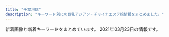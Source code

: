 ```yaml
---
title: "千葉地区"
description: "キーワード別にの巨乳アジアン・チャイナエステ嬢情報をまとめました。"
---
```


新着画像と新着キーワードをまとめています。
2021年03月23日の情報です。

<DmmAffiliateIns />
<KeywordTable
  shops={
    [
    {
        "station": "JR\u5343\u8449\u99c5\u5317\u53e3",
        "keywords": {
            "C": 21,
            "88": 3,
            "83": 9,
            "86": 12,
            "D": 18,
            "E": 3,
            "87": 15,
            "84": 3
        },
        "name": "V\u611bP",
        "url": "http://www.vaip.maesjp.com/",
        "img_links": [
            "http://www.vaip.maesjp.com/files/013-02.jpg",
            "http://www.vaip.maesjp.com/files/016.jpg",
            "http://www.vaip.maesjp.com/photo_news/upimg/368285fe16e5563eb7_0.jpg",
            "http://www.vaip.maesjp.com/files/012-02.jpg",
            "http://www.vaip.maesjp.com/images/top.jpg",
            "http://www.vaip.maesjp.com/files/001.jpg",
            "http://www.vaip.maesjp.com/images/pick.jpg",
            "http://www.vaip.maesjp.com/files/010-02.jpg",
            "http://www.vaip.maesjp.com/files/016-02.jpg",
            "http://www.vaip.maesjp.com/photo_news/upimg/396395e4f8d1725631_0.jpg",
            "http://www.vaip.maesjp.com/files/015.jpg",
            "http://www.vaip.maesjp.com/photo_news/upimg/150275e06b09fbed04_0.jpg",
            "http://www.vaip.maesjp.com/files/014.jpg",
            "http://www.vaip.maesjp.com/photo_news/upimg/863615f965ae64bcff_0.jpg",
            "http://www.vaip.maesjp.com/files/009.jpg",
            "http://www.vaip.maesjp.com/files/004.jpg",
            "http://www.vaip.maesjp.com/files/002.jpg",
            "http://www.vaip.maesjp.com/images/mobile.jpg",
            "http://www.vaip.maesjp.com/files/006.jpg",
            "http://www.vaip.maesjp.com/photo_news/upimg/986755ed47ff3463be_0.jpg",
            "http://www.vaip.maesjp.com/photo_news/upimg/123586028a836a26ba_0.jpg",
            "http://www.vaip.maesjp.com/files/001-02.jpg",
            "http://www.vaip.maesjp.com/photo_news/upimg/953825f55ae9a0e4ee_0.jpg",
            "http://www.vaip.maesjp.com/files/011.jpg",
            "http://www.vaip.maesjp.com/files/008.jpg",
            "http://www.vaip.maesjp.com/images/s_staff.png",
            "http://www.vaip.maesjp.com/files/010.jpg",
            "http://www.vaip.maesjp.com/files/004-02.jpg",
            "http://www.vaip.maesjp.com/files/003.jpg",
            "http://www.vaip.maesjp.com/photo_news/upimg/921485c650cc7719e5_0.jpg",
            "http://www.vaip.maesjp.com/images/shop/shop04.jpg",
            "http://www.vaip.maesjp.com/files/002-02.jpg",
            "http://www.vaip.maesjp.com/files/006-02.jpg",
            "http://www.vaip.maesjp.com/files/013.jpg",
            "http://www.vaip.maesjp.com/images/face.jpg",
            "http://www.vaip.maesjp.com/photo_news/upimg/734465fc8666c4483d_0.jpg",
            "http://www.vaip.maesjp.com/photo_news/upimg/153565e27f919e0ee3_0.jpg",
            "http://www.vaip.maesjp.com/photo_news/upimg/754985a09a8eff3433_0.jpg",
            "http://www.vaip.maesjp.com/files/012.jpg",
            "http://www.vaip.maesjp.com/files/011-02.jpg",
            "http://www.vaip.maesjp.com/files/009-02.jpg",
            "http://www.vaip.maesjp.com/files/008-02.jpg",
            "http://www.vaip.maesjp.com/photo_news/upimg/954955e5f24838158a_0.jpg",
            "http://www.vaip.maesjp.com/files/015-02.jpg",
            "http://www.vaip.maesjp.com/files/014-02.jpg",
            "http://www.vaip.maesjp.com/images/news.jpg",
            "http://www.vaip.maesjp.com/files/003-02.jpg",
            "http://www.vaip.maesjp.com/photo_news/upimg/828115f9ba772202a9_0.jpg",
            "http://www.vaip.maesjp.com/images/shop/shop02.jpg",
            "http://www.vaip.maesjp.com/photo_news/upimg/452175fb88d0354b20_0.jpg",
            "http://www.vaip.maesjp.com/images/shop/shop01.jpg",
            "http://www.vaip.maesjp.com/images/shop/shop03.jpg"
        ]
    },
    {
        "img_links": [
            "http://genkidou-massage.work/sp/img/st2.jpg",
            "http://genkidou-massage.work/img/nos.jpg",
            "http://genkidou-massage.work/sp/img/st3.jpg",
            "http://genkidou-massage.work/img/head.jpg",
            "http://genkidou-massage.work/sp/img/add.jpg",
            "http://genkidou-massage.work/img/st1.jpg",
            "http://genkidou-massage.work/img/s4.jpg",
            "http://genkidou-massage.work/sp/img/t-o.jpg",
            "http://genkidou-massage.work/sp/img/tit.jpg",
            "http://genkidou-massage.work/sp/img/p2.jpg",
            "http://genkidou-massage.work/sp/img/sys.jpg",
            "http://genkidou-massage.work/sp/img/t-t.jpg",
            "http://genkidou-massage.work/sp/img/cam.jpg",
            "http://genkidou-massage.work/sp/img/p3.jpg",
            "http://genkidou-massage.work/img/sta2.jpg",
            "http://genkidou-massage.work/sp/img/t-s.jpg",
            "http://genkidou-massage.work/sp/img/pic.jpg",
            "http://genkidou-massage.work/img/sta3.jpg",
            "http://genkidou-massage.work/img/botton.jpg",
            "http://genkidou-massage.work/img/st2.jpg",
            "http://genkidou-massage.work/img/sta4.jpg",
            "http://genkidou-massage.work/img/sta1.jpg",
            "http://genkidou-massage.work/sp/img/time2.jpg",
            "http://genkidou-massage.work/img/st3.jpg",
            "http://genkidou-massage.work/sp/img/botton.jpg",
            "http://genkidou-massage.work/sp/img/t-r.jpg",
            "http://genkidou-massage.work/img/st4.jpg",
            "http://genkidou-massage.work/sp/img/pc.jpg",
            "http://genkidou-massage.work/img/fla-2.jpg",
            "http://genkidou-massage.work/img/s3.jpg",
            "http://genkidou-massage.work/img/fla.jpg",
            "http://genkidou-massage.work/sp/img/st1.jpg",
            "http://genkidou-massage.work/sp/img/time.jpg",
            "http://genkidou-massage.work/sp/img/p1.jpg",
            "http://genkidou-massage.work/sp/img/info.jpg",
            "http://genkidou-massage.work/img/s2.jpg",
            "http://genkidou-massage.work/sp/img/st4.jpg",
            "http://genkidou-massage.work/sp/img/t-a.jpg",
            "http://genkidou-massage.work/img/s1.jpg",
            "http://genkidou-massage.work/img/pickup20.jpg",
            "http://genkidou-massage.work/img/xmas.png",
            "http://genkidou-massage.work/sp/img/tel.jpg"
        ],
        "station": "JR\u90fd\u8cc0\u99c5\u897f\u53e3",
        "keywords": {
            "D": 4,
            "84": 1,
            "88": 2,
            "C": 13,
            "E": 2,
            "85": 3,
            "86": 2
        },
        "name": "\u5143\u6c17\u5802",
        "url": "http://genkidou-massage.work/"
    },
    {
        "name": "HARU",
        "img_links": [
            "https://www.harurelaxation.com/prof/7/top.jpg",
            "https://www.harurelaxation.com/prof/1/01.jpg",
            "https://www.harurelaxation.com/prof/6/top.jpg",
            "https://www.harurelaxation.com/prof/1/top.jpg",
            "https://www.harurelaxation.com/img/all/loader.png",
            "https://www.harurelaxation.com/img/tmp/sns_bt2.png",
            "https://www.harurelaxation.com/img/tmp/sns_bt1.png",
            "https://www.harurelaxation.com/prof/3/01.jpg",
            "https://www.harurelaxation.com/prof/8/02.jpg",
            "https://www.harurelaxation.com/prof/3/top.jpg",
            "https://www.harurelaxation.com/prof/5/top.jpg",
            "https://www.harurelaxation.com/prof/5/01.jpg",
            "https://www.harurelaxation.com/prof/9/01.jpg",
            "https://www.harurelaxation.com/prof/9/top.jpg",
            "https://www.harurelaxation.com/prof/6/02.jpg",
            "https://www.harurelaxation.com/prof/5/02.jpg",
            "https://www.harurelaxation.com/prof/8/01.jpg",
            "https://www.harurelaxation.com/prof/6/01.jpg",
            "https://www.harurelaxation.com/prof/7/02.jpg",
            "https://www.harurelaxation.com/prof/1/02.jpg",
            "https://www.harurelaxation.com/prof/7/01.jpg",
            "https://www.harurelaxation.com/prof/8/top.jpg",
            "https://www.harurelaxation.com/prof/3/02.jpg"
        ],
        "keywords": {
            "82": 6,
            "83": 9,
            "\u80f8": 2,
            "84": 6,
            "D": 12,
            "E": 3,
            "C": 6
        },
        "station": "JR\u8302\u539f\u99c5",
        "url": "https://www.harurelaxation.com/"
    },
    {
        "station": "JR\u7a32\u6bdb\u99c5\u6771\u53e3",
        "img_links": [
            "http://rosabella.red/_src/40198143/s_staff01.jpg",
            "http://rosabella.red/_src/54543221/wechatimg568.jpg",
            "http://rosabella.red/_src/52706194/wechatimg206.jpg",
            "http://rosabella.red/_src/40198588/wechatimg343.jpg",
            "http://rosabella.red/_src/54543244/wechatimg568.jpg",
            "http://rosabella.red/_src/52706195/wechatimg206.jpg",
            "http://rosabella.red/_src/40198168/wx00020615-171913%402x.png",
            "http://rosabella.red/_src/40198220/s_info.jpg",
            "http://rosabella.red/_src/53575246/3361616039248_.pic.jpg",
            "http://rosabella.red/_src/54543224/wechatimg568.jpg",
            "http://rosabella.red/_src/53868760/wechatimg1084.jpg",
            "http://rosabella.red/_src/51699441/wechatimg24_20210111165414829.jpg",
            "http://rosabella.red/_src/53575334/3361616039248_.pic.jpg",
            "http://rosabella.red/_src/52706514/wechatimg206.jpg",
            "http://rosabella.red/_src/52706170/wechatimg206.jpg",
            "http://rosabella.red/_src/54543243/wechatimg568.jpg",
            "http://rosabella.red/_src/40198045/s_face.jpg",
            "http://rosabella.red/_src/40198093/wx00020615-171913%402x.png",
            "http://rosabella.red/_src/53575335/3361616039248_.pic.jpg",
            "http://rosabella.red/_src/54543242/wechatimg568.jpg",
            "http://rosabella.red/_src/40198019/download-2.jpg",
            "http://rosabella.red/_src/40198591/wechatimg343.jpg",
            "http://rosabella.red/_src/53868762/wechatimg1084.jpg",
            "http://rosabella.red/_src/53868767/wechatimg1084.jpg",
            "http://rosabella.red/_src/49759165/wechatimg343.jpg",
            "http://rosabella.red/_src/52706495/wechatimg206.jpg",
            "http://rosabella.red/_src/50390306/wechatimg1084.jpg",
            "http://rosabella.red/_src/40198298/wechatimg343.jpg",
            "http://rosabella.red/_src/40198021/download-3.jpg",
            "http://rosabella.red/_src/40198062/s_info.jpg",
            "http://rosabella.red/_src/50390320/wechatimg1084.jpg",
            "http://rosabella.red/_src/40198590/wechatimg343.jpg",
            "http://rosabella.red/_src/40198015/download.jpg",
            "http://rosabella.red/_src/40198065/wx00020615-171913%402x.png",
            "http://rosabella.red/_src/40198023/download-4.jpg",
            "http://rosabella.red/_src/54543219/wechatimg568.jpg",
            "http://rosabella.red/_src/44488629/cam-1.jpg",
            "http://rosabella.red/_src/54543228/wechatimg568.jpg",
            "http://rosabella.red/_src/53575325/3361616039248_.pic.jpg",
            "http://rosabella.red/_src/40198090/s_info.jpg",
            "http://rosabella.red/_src/40198073/s_pick.jpg",
            "http://rosabella.red/_src/40198080/s_face.jpg",
            "http://rosabella.red/_src/40198014/sign.png",
            "http://rosabella.red/_src/53575320/3361616039248_.pic.jpg",
            "http://rosabella.red/_src/52706193/wechatimg206.jpg",
            "http://rosabella.red/_src/40198189/s_face.jpg",
            "http://rosabella.red/_src/51699440/wechatimg24_20210111165414829.jpg",
            "http://rosabella.red/_src/53575326/3361616039248_.pic.jpg",
            "http://rosabella.red/_src/40198195/wx00020615-171913%402x.png",
            "http://rosabella.red/_src/40198217/s_face.jpg",
            "http://rosabella.red/_src/40198186/s_pick.jpg",
            "http://rosabella.red/_src/52706085/wechatimg206.jpg",
            "http://rosabella.red/_src/50390319/wechatimg1084.jpg",
            "http://rosabella.red/_src/40198162/s_face.jpg",
            "http://rosabella.red/_src/40198192/s_info.jpg",
            "http://rosabella.red/_src/40198017/download-1.jpg",
            "http://rosabella.red/_src/51699434/wechatimg24_20210111165414829.jpg",
            "http://rosabella.red/_src/40198223/wx00020615-171913%402x.png",
            "http://rosabella.red/_src/40198159/s_pick.jpg",
            "http://rosabella.red/_src/51699415/wechatimg24_20210111165414829.jpg",
            "http://rosabella.red/_src/50390318/wechatimg1084.jpg",
            "http://rosabella.red/_src/53575336/3361616039248_.pic.jpg",
            "http://rosabella.red/_src/51699442/wechatimg24_20210111165414829.jpg",
            "http://rosabella.red/_src/40198029/s_pick.jpg",
            "http://rosabella.red/_src/51699437/wechatimg24_20210111165414829.jpg",
            "http://rosabella.red/_src/40198214/s_pick.jpg",
            "http://rosabella.red/_src/40198025/download-5.jpg",
            "http://rosabella.red/_src/40198165/s_info.jpg"
        ],
        "url": "http://rosabella.red/",
        "keywords": {
            "88": 1,
            "F": 1
        },
        "name": "\u9e97\u3046\u3089\u3089"
    },
    {
        "name": "Happiness",
        "img_links": [
            "http://happiness.jpn.vin/images/card.png",
            "http://happiness.jpn.vin/images/sp_nav01.png",
            "http://happiness.jpn.vin/images/link_nav01.jpg",
            "http://happiness.jpn.vin/images/room6.jpg",
            "http://happiness.jpn.vin/images/img_service01.jpg",
            "http://happiness.jpn.vin/images/img_service02.jpg",
            "http://happiness.jpn.vin/images/sp_end.jpg",
            "http://happiness.jpn.vin/images/room8.jpg",
            "http://happiness.jpn.vin/images/top.png",
            "http://happiness.jpn.vin/images/room5.jpg",
            "http://happiness.jpn.vin/images/link_nav02.jpg",
            "http://happiness.jpn.vin/images/sp_nav03.png",
            "http://happiness.jpn.vin/photos/sites/52/2020/06/2020061106010711.jpg",
            "http://happiness.jpn.vin/images/link_nav03.jpg",
            "http://happiness.jpn.vin/images/room7.jpg",
            "http://happiness.jpn.vin/images/sp_tit_news.png",
            "http://happiness.jpn.vin/images/img_service03.jpg",
            "http://happiness.jpn.vin/images/end.png",
            "http://happiness.jpn.vin/photos/sites/52/2020/10/2020100102525072.jpg",
            "http://happiness.jpn.vin/images/re.png",
            "http://happiness.jpn.vin/images/sp_top.jpg",
            "http://happiness.jpn.vin/photos/sites/52/2020/06/2020061105480355.jpg",
            "http://happiness.jpn.vin/images/link_nav06.jpg",
            "http://happiness.jpn.vin/photos/sites/52/2020/06/2020061307230771.jpg",
            "http://happiness.jpn.vin/images/link_nav04.jpg",
            "http://happiness.jpn.vin/images/sp_tit_staff.png",
            "http://happiness.jpn.vin/images/link_nav05.jpg",
            "http://happiness.jpn.vin/images/sp_nav02.png",
            "http://happiness.jpn.vin/photos/sites/52/2020/06/2020061106025814.jpg"
        ],
        "station": "\u516b\u5343\u4ee3\u53f0\u99c5\u897f\u53e3",
        "url": "http://happiness.jpn.vin/",
        "keywords": {
            "85": 6,
            "D": 30,
            "C": 12,
            "86": 12,
            "87": 12
        }
    },
    {
        "name": "For You",
        "url": "http://massage-aroma.blue/",
        "keywords": {
            "86": 6,
            "E": 1,
            "D": 5
        },
        "station": "JR\u7a32\u6bdb\u99c5\u6771\u53e3",
        "img_links": [
            "http://massage-aroma.blue/images/cg01a.jpg",
            "http://massage-aroma.blue/images/nav-004.png",
            "http://massage-aroma.blue/images/cg022.jpg",
            "http://massage-aroma.blue/images/cg02.jpg",
            "http://massage-aroma.blue/images/cg03.jpg",
            "http://massage-aroma.blue/images/cg052.jpg",
            "http://massage-aroma.blue/images/cg06.jpg",
            "http://massage-aroma.blue/images/nav-001.png",
            "http://massage-aroma.blue/images/nav-002.png",
            "http://massage-aroma.blue/images/nav-003.png",
            "http://massage-aroma.blue/images/tel.png",
            "http://massage-aroma.blue/images/no.png",
            "http://massage-aroma.blue/images/cg051.jpg",
            "http://massage-aroma.blue/images/cg07.jpg",
            "http://massage-aroma.blue/images/cg021.jpg",
            "http://massage-aroma.blue/images/top001.png",
            "http://massage-aroma.blue/images/cg05.jpg",
            "http://massage-aroma.blue/images/nav-005.png",
            "http://massage-aroma.blue/images/nav-006.png",
            "http://massage-aroma.blue/images/cg071.jpg"
        ]
    },
    {
        "img_links": [
            "http://foryou.este.work/totop.png",
            "http://foryou.este.work/re.jpg",
            "http://foryou.este.work/sys1.png",
            "http://foryou.este.work/unnamed.png",
            "http://foryou.este.work/resize_250.png",
            "http://foryou.este.work/index-11.htm.jpg",
            "http://foryou.este.work/resize_1500-450.jpg",
            "http://foryou.este.work/index-1.htm.jpg",
            "http://foryou.este.work/index-5.htm.jpg",
            "http://foryou.este.work/index-2.htm.jpg",
            "http://foryou.este.work/index-7.htm.jpg",
            "http://foryou.este.work/index-9.htm.jpg"
        ],
        "keywords": {},
        "station": "\u6210\u7530\u99c5\u897f\u53e3",
        "url": "http://foryou.este.work/",
        "name": "For You \u30d5\u30a9\u30fc\u30e6\u30fc"
    },
    {
        "station": "JR\u516b\u5e61\u5bbf\u99c5\u897f\u53e3",
        "name": "\u8309\u8389\u82b1",
        "img_links": [
            "http://massage-est.net/images/nav-001.png",
            "http://massage-est.net/images/nav-003.png",
            "http://massage-est.net/images/nav-005.png",
            "http://massage-est.net/images/nav-002.png",
            "http://massage-est.net/images/cg02.jpg",
            "http://massage-est.net/images/cg05.jpg",
            "http://massage-est.net/images/nav-004.png",
            "http://massage-est.net/images/no.png",
            "http://massage-est.net/images/nav-006.png",
            "http://massage-est.net/images/tel.png"
        ],
        "keywords": {
            "D": 2,
            "86": 2
        },
        "url": "http://massage-est.net/"
    },
    {
        "url": "http://www.fairy.esjoho.com/",
        "station": "\u516b\u5343\u4ee3\u53f0\u99c5\u6771\u53e3",
        "name": "HoneyLove\uff5e\u30cf\u30cb\u30fc\u30e9\u30d6\uff5e",
        "img_links": [
            "http://www.fairy.esjoho.com/files/006-03.jpg",
            "http://www.fairy.esjoho.com/common/images/photo01.jpg",
            "http://www.fairy.esjoho.com/files/006.jpg",
            "http://www.fairy.esjoho.com/files/011-02.jpg",
            "http://www.fairy.esjoho.com/files/001-03.jpg",
            "http://www.fairy.esjoho.com/common/images/photo02.jpg",
            "http://www.fairy.esjoho.com/files/013-02.jpg",
            "http://www.fairy.esjoho.com/files/001.jpg",
            "http://www.fairy.esjoho.com/files/011-03.jpg",
            "http://www.fairy.esjoho.com/files/016-03.jpg",
            "http://www.fairy.esjoho.com/images/icon_tel.png",
            "http://www.fairy.esjoho.com/images/icon_top.png",
            "http://www.fairy.esjoho.com/files/016.jpg",
            "http://www.fairy.esjoho.com/images/icon_info.png",
            "http://www.fairy.esjoho.com/files/020-03.jpg",
            "http://www.fairy.esjoho.com/images/korona.jpg",
            "http://www.fairy.esjoho.com/files/009-02.jpg",
            "http://www.fairy.esjoho.com/files/011.jpg",
            "http://www.fairy.esjoho.com/common/images/photo03.jpg",
            "http://www.fairy.esjoho.com/files/020-02.jpg",
            "http://www.fairy.esjoho.com/files/009.jpg",
            "http://www.fairy.esjoho.com/files/020.jpg",
            "http://www.fairy.esjoho.com/images/btn2.png",
            "http://www.fairy.esjoho.com/images/icon_staff.png",
            "http://www.fairy.esjoho.com/files/013.jpg",
            "http://www.fairy.esjoho.com/images/mainImg_sub.jpg",
            "http://www.fairy.esjoho.com/files/006-02.jpg",
            "http://www.fairy.esjoho.com/files/001-02.jpg",
            "http://www.fairy.esjoho.com/files/016-02.jpg",
            "http://www.fairy.esjoho.com/files/009-03.jpg",
            "http://www.fairy.esjoho.com/files/013-03.jpg"
        ],
        "keywords": {
            "85": 4,
            "87": 12,
            "86": 12,
            "C": 4,
            "D": 24
        }
    },
    {
        "url": "http://www.cianzan.xyz/",
        "station": "JR\u56db\u8857\u9053\u99c5\u5317\u53e3",
        "keywords": {
            "86": 2,
            "D": 2
        },
        "name": "\u304a\u304b\u3048\u308a",
        "img_links": [
            "http://www.cianzan.xyz/uploads/201207/1-20120G05I9133.jpg",
            "http://www.cianzan.xyz/uploads/201209/1-201209110351409.jpg",
            "http://www.cianzan.xyz/uploads/201207/1-20120G05H03F.jpg",
            "http://www.cianzan.xyz/static/picture/nav-002.png",
            "http://www.cianzan.xyz/static/picture/nav-004.png",
            "http://www.cianzan.xyz/static/picture/top003.jpg",
            "http://www.cianzan.xyz/static/picture/nav-001.png",
            "http://www.cianzan.xyz/static/picture/nav-003.png",
            "http://www.cianzan.xyz/static/picture/top01.png",
            "http://www.cianzan.xyz/static/picture/right.jpg",
            "http://www.cianzan.xyz/static/picture/nav-005.png",
            "http://www.cianzan.xyz/uploads/201204/1-20120414562N15.jpg",
            "http://www.cianzan.xyz/static/picture/left.jpg",
            "http://www.cianzan.xyz/uploads/201209/1-20120911033J44.jpg",
            "http://www.cianzan.xyz/static/picture/nav-006.png",
            "http://www.cianzan.xyz/uploads/201204/1-20120414525DJ.jpg",
            "http://www.cianzan.xyz/static/picture/tel.png"
        ]
    },
    {
        "station": "JR\u7a32\u6bdb\u99c5\u6771\u53e3",
        "url": "http://www.aya-esthe.xyz/",
        "keywords": {
            "D": 6,
            "E": 1,
            "85": 1,
            "C": 1,
            "87": 4,
            "93": 2,
            "86": 2
        },
        "name": "\u5f69 \u3042\u3084",
        "img_links": [
            "http://www.aya-esthe.xyz/files/003.jpg",
            "http://www.aya-esthe.xyz/files/045-02.jpg",
            "http://www.aya-esthe.xyz/images/link_t.jpg",
            "http://www.aya-esthe.xyz/files/028.jpg",
            "http://www.aya-esthe.xyz/images/interior_t.jpg",
            "http://www.aya-esthe.xyz/files/045-03.jpg",
            "http://www.aya-esthe.xyz/files/046-03.jpg",
            "http://www.aya-esthe.xyz/images/tel.jpg",
            "http://www.aya-esthe.xyz/files/027-02.jpg",
            "http://www.aya-esthe.xyz/files/046.jpg",
            "http://www.aya-esthe.xyz/images/sys1.jpg",
            "http://www.aya-esthe.xyz/files/028-03.jpg",
            "http://www.aya-esthe.xyz/files/046-02.jpg",
            "http://www.aya-esthe.xyz/files/005-02.jpg",
            "http://www.aya-esthe.xyz/images/head.jpg",
            "http://www.aya-esthe.xyz/files/006-03.jpg",
            "http://www.aya-esthe.xyz/files/027.jpg",
            "http://www.aya-esthe.xyz/files/006-02.jpg",
            "http://www.aya-esthe.xyz/files/053.jpg",
            "http://www.aya-esthe.xyz/files/051-02.jpg",
            "http://www.aya-esthe.xyz/files/027-03.jpg",
            "http://www.aya-esthe.xyz/images/staff_t.jpg",
            "http://www.aya-esthe.xyz/files/006.jpg",
            "http://www.aya-esthe.xyz/files/053-03.jpg",
            "http://www.aya-esthe.xyz/images/int2.jpg",
            "http://www.aya-esthe.xyz/files/053-02.jpg",
            "http://www.aya-esthe.xyz/images/mobile.jpg",
            "http://www.aya-esthe.xyz/files/051-03.jpg",
            "http://www.aya-esthe.xyz/files/003-02.jpg",
            "http://www.aya-esthe.xyz/files/028-02.jpg",
            "http://www.aya-esthe.xyz/files/051.jpg",
            "http://www.aya-esthe.xyz/files/045.jpg",
            "http://www.aya-esthe.xyz/files/005-03.jpg",
            "http://www.aya-esthe.xyz/files/003-03.jpg",
            "http://www.aya-esthe.xyz/images/news.jpg",
            "http://www.aya-esthe.xyz/files/005.jpg"
        ]
    },
    {
        "station": "\u52dd\u7530\u53f0\u99c5\u5357\u53e3",
        "keywords": {},
        "name": "\u697d\u30fb\u3089\u304f",
        "img_links": [],
        "url": "http://hosigo.jpn.cm/"
    },
    {
        "keywords": {
            "86": 6,
            "D": 6
        },
        "name": "\u60a0\u60a0",
        "url": "http://sweety-est.com/",
        "station": "JR\u5e55\u5f35\u99c5\u5317\u53e3",
        "img_links": [
            "http://sweety-est.com/images/nav-004.png",
            "http://sweety-est.com/images/cg04.jpg",
            "http://sweety-est.com/images/cg05.jpg",
            "http://sweety-est.com/images/cg01.jpg",
            "http://sweety-est.com/images/nav-006.png",
            "http://sweety-est.com/images/nav-003.png",
            "http://sweety-est.com/images/tel.png",
            "http://sweety-est.com/images/top001.png",
            "http://sweety-est.com/images/cg041.jpg",
            "http://sweety-est.com/images/nav-002.png",
            "http://sweety-est.com/images/nav-001.png",
            "http://sweety-est.com/images/no.png",
            "http://sweety-est.com/images/cg03.jpg",
            "http://sweety-est.com/images/cg02.jpg",
            "http://sweety-est.com/images/cg06.jpg",
            "http://sweety-est.com/images/nav-005.png"
        ]
    },
    {
        "url": "http://milkiyway.xyz/",
        "keywords": {},
        "name": "\u7d2b\u82d1",
        "station": "JR\u5e55\u5f35\u672c\u90f7\u99c5\u6771\u53e3",
        "img_links": []
    },
    {
        "station": "\u516c\u6d25\u306e\u675c\u99c5",
        "url": "http://www.madonna.work/",
        "name": "\u697d\u7652 \uff5e\u3089\u304f\u305b\u3093\uff5e",
        "img_links": [
            "http://www.madonna.work/images/1.jpg",
            "http://www.madonna.work/images/ac1.jpg",
            "http://www.madonna.work/images/tel.jpg",
            "http://www.madonna.work/images/news.jpg",
            "http://www.madonna.work/images/rec1.jpg",
            "http://www.madonna.work/images/3.jpg",
            "http://www.madonna.work/img/sora1.jpg",
            "http://www.madonna.work/images/mobile.jpg",
            "http://www.madonna.work/images/ta.jpg",
            "http://www.madonna.work/img/aya1.jpg",
            "http://www.madonna.work/images/ac2.jpg",
            "http://www.madonna.work/images/rec2.jpg",
            "http://www.madonna.work/images/int2.jpg",
            "http://www.madonna.work/images/interior_t.jpg",
            "http://www.madonna.work/images/int1.jpg",
            "http://www.madonna.work/images/staff_t.jpg",
            "http://www.madonna.work/img/sasa1.jpg",
            "http://www.madonna.work/images/2.jpg",
            "http://www.madonna.work/images/head.jpg"
        ],
        "keywords": {}
    },
    {
        "url": "http://sakura-es.biz",
        "station": "JR\u6210\u7530\u99c5\u6771\u53e3",
        "keywords": {},
        "name": "\u3055\u304f\u3089",
        "img_links": [
            "http://sakura-es.biz/images/s02.jpg",
            "http://sakura-es.biz/images/staffr.jpg",
            "http://sakura-es.biz/images/top.png",
            "http://sakura-es.biz/images/mobile.jpg",
            "http://sakura-es.biz/images/r3.jpg",
            "http://sakura-es.biz/images/s03.jpg",
            "http://sakura-es.biz/images/s08.jpg",
            "http://sakura-es.biz/images/bottom.jpg",
            "http://sakura-es.biz/images/r1.jpg"
        ]
    },
    {
        "img_links": [
            "http://xn--cckzerb5br7a.net/images/cg05.jpg",
            "http://xn--cckzerb5br7a.net/images/cg04.jpg",
            "http://xn--cckzerb5br7a.net/images/bj3.jpg",
            "http://xn--cckzerb5br7a.net/images/cg03.jpg",
            "http://xn--cckzerb5br7a.net/images/cg02.jpg",
            "http://xn--cckzerb5br7a.net/images/cg01.jpg"
        ],
        "url": "http://xn--cckzerb5br7a.net/",
        "station": "\u5317\u7fd2\u5fd7\u91ce\u99c5",
        "keywords": {
            "86": 3,
            "87": 1,
            "D": 3,
            "85": 1,
            "E": 2
        },
        "name": "\u685c"
    },
    {
        "station": "\u9ad8\u6839\u6728\u6238\u99c5\u5317\u53e3",
        "url": "http://kourakuenmise.com/",
        "img_links": [
            "http://kourakuenmise.com/zp/img005.jpg",
            "http://kourakuenmise.com/zp/img006.jpg",
            "http://kourakuenmise.com/zp/img111.jpg",
            "http://kourakuenmise.com/images/2078427_1.jpg",
            "http://kourakuenmise.com/images/news_bj.jpg",
            "http://kourakuenmise.com/images/header_img.jpg",
            "http://kourakuenmise.com/zp/img012.jpg",
            "http://kourakuenmise.com/images/46-11051416223130.jpg",
            "http://kourakuenmise.com/zp/img007.jpg",
            "http://kourakuenmise.com/zp/img222.jpg",
            "http://kourakuenmise.com/zp/img011.jpg",
            "http://kourakuenmise.com/images/mobile.jpg"
        ],
        "keywords": {},
        "name": "\u5eb7\u697d\u5712"
    },
    {
        "station": "JR\u6d25\u7530\u6cbc\u99c5\u5317\u53e3",
        "keywords": {
            "84": 1,
            "83": 2,
            "86": 3,
            "G": 1,
            "89": 2,
            "E": 9,
            "F": 5,
            "92": 1,
            "85": 3,
            "82": 1,
            "90": 2,
            "88": 6,
            "D": 9,
            "C": 2,
            "87": 5
        },
        "img_links": [
            "http://momoka.iest.info/photos/sites/11/2021/01/2021012512211971.jpg",
            "http://momoka.iest.info/images/link_nav04.jpg",
            "http://momoka.iest.info/images/side_tel.jpg",
            "http://momoka.iest.info/photos/sites/11/2020/01/202001061550092.jpg",
            "http://momoka.iest.info/photos/sites/11/2020/07/2020073110302456.jpg",
            "http://momoka.iest.info/photos/sites/11/2020/12/2020121613490552.jpg",
            "http://momoka.iest.info/photos/sites/11/2020/08/2020082910563494.jpg",
            "http://momoka.iest.info/photos/sites/11/2020/01/2020010615504056.jpg",
            "http://momoka.iest.info/photos/sites/11/2019/11/2019112219364120.jpg",
            "http://momoka.iest.info/photos/sites/11/2021/02/2021022610281385.jpg",
            "http://momoka.iest.info/images/staff02.png",
            "http://momoka.iest.info/photos/sites/11/2021/01/202101081554510.jpg",
            "http://momoka.iest.info/images/top.png",
            "http://momoka.iest.info/photos/sites/11/2020/08/2020082910563494-e1599359041381.jpg",
            "http://momoka.iest.info/images/tit_staff1.png",
            "http://momoka.iest.info/images/link_nav01.jpg",
            "http://momoka.iest.info/photos/sites/11/2020/08/2020081513232423.jpg",
            "http://momoka.iest.info/photos/sites/11/2020/09/2020092918164546.jpg",
            "http://momoka.iest.info/images/link_nav02.jpg",
            "http://momoka.iest.info/photos/sites/11/2019/12/2019120410554229.jpg",
            "http://momoka.iest.info/images/staff01.png",
            "http://momoka.iest.info/photos/sites/11/2020/08/2020081513255337.jpg",
            "http://momoka.iest.info/images/side_mobile.jpg",
            "http://momoka.iest.info/images/link_nav06.jpg",
            "http://momoka.iest.info/images/link_nav05.jpg",
            "http://momoka.iest.info/images/tit_pick.png",
            "http://momoka.iest.info/images/tit_link.png",
            "http://momoka.iest.info/photos/sites/11/2019/12/2019120814110696.jpg",
            "http://momoka.iest.info/photos/sites/11/2020/02/2020021711434572.jpg",
            "http://momoka.iest.info/photos/sites/11/2020/08/202008311113307.jpg",
            "http://momoka.iest.info/images/tit_new.png",
            "http://momoka.iest.info/photos/sites/11/2019/12/2019121918430664.jpg",
            "http://momoka.iest.info/images/end.png",
            "http://momoka.iest.info/photos/sites/11/2019/11/2019112219364120-e1578143326907.jpg",
            "http://momoka.iest.info/photos/sites/11/2019/12/2019120814110783.jpg",
            "http://momoka.iest.info/photos/sites/11/2020/02/2020021019034043.jpg",
            "http://momoka.iest.info/photos/sites/11/2020/07/2020073110302456-e1600047741736.jpg",
            "http://momoka.iest.info/photos/sites/11/2020/12/2020121016111969.jpg",
            "http://momoka.iest.info/photos/sites/11/2020/10/2020100816592987.jpg",
            "http://momoka.iest.info/images/sp_top.png",
            "http://momoka.iest.info/photos/sites/11/2021/02/2021021911090965.jpg",
            "http://momoka.iest.info/photos/sites/11/2020/02/2020020411095362.jpg",
            "http://momoka.iest.info/images/link_nav03.jpg",
            "http://momoka.iest.info/photos/sites/11/2020/11/2020110419453954.jpg"
        ],
        "url": "http://momoka.iest.info/",
        "name": "\u6843\u9999"
    },
    {
        "keywords": {
            "86": 1,
            "84": 1,
            "85": 2
        },
        "name": "\u307e\u3054\u3053\u308d",
        "url": "http://heart-est.tokyo/",
        "station": "JR\u6210\u7530\u99c5\u6771\u53e3",
        "img_links": [
            "http://heart-est.tokyo/images/s01.jpg",
            "http://heart-est.tokyo/images/haruka.jpg",
            "http://heart-est.tokyo/images/s03.jpg",
            "http://heart-est.tokyo/images/new-t.jpg",
            "http://heart-est.tokyo/images/heart.png",
            "http://heart-est.tokyo/images/r1.jpg",
            "http://heart-est.tokyo/images/end.png",
            "http://heart-est.tokyo/images/r4.jpg",
            "http://heart-est.tokyo/images/risa.jpg",
            "http://heart-est.tokyo/images/r3.jpg",
            "http://heart-est.tokyo/images/riri.jpg",
            "http://heart-est.tokyo/images/link-tite.jpg",
            "http://heart-est.tokyo/images/g0.jpg",
            "http://heart-est.tokyo/images/newface-t.jpg",
            "http://heart-est.tokyo/images/r2.jpg",
            "http://heart-est.tokyo/images/staff-tite.jpg",
            "http://heart-est.tokyo/images/shizuka.jpg",
            "http://heart-est.tokyo/images/emi.jpg"
        ]
    },
    {
        "url": "http://nymphe-est.net/",
        "keywords": {
            "86": 9,
            "D": 4
        },
        "name": "\u30af\u30ed\u30fc\u30d0\u30fc",
        "img_links": [
            "http://nymphe-est.net/img/st7.jpg",
            "http://nymphe-est.net/img/st2.jpg",
            "http://nymphe-est.net/img/r1.jpg",
            "http://nymphe-est.net/img/fla.jpg",
            "http://nymphe-est.net/img/eve.jpg",
            "http://nymphe-est.net/img/sta6.jpg",
            "http://nymphe-est.net/img/st1.jpg",
            "http://nymphe-est.net/img/top.jpg",
            "http://nymphe-est.net/img/st6.jpg",
            "http://nymphe-est.net/img/no.png",
            "http://nymphe-est.net/img/sta2.jpg",
            "http://nymphe-est.net/img/sta7.jpg",
            "http://nymphe-est.net/img/sta1.jpg"
        ],
        "station": "\u4eac\u6210\u81fc\u4e95\u99c5\u5357\u53e3"
    },
    {
        "url": "http://smile.oks.bz/",
        "name": "Smile\u30fb\u30b9\u30de\u30a4\u30eb",
        "station": "\u5343\u8449\u4e2d\u592e\u99c5\u6771\u53e3",
        "img_links": [
            "http://smile.oks.bz/photos/sites/41/2021/03/2021030812591776.jpg",
            "http://smile.oks.bz/photos/sites/41/2019/08/201909231726370.jpg",
            "http://smile.oks.bz/photos/sites/41/2021/02/2021022713432946.jpg",
            "http://smile.oks.bz/images/s_news.jpg",
            "http://smile.oks.bz/photos/sites/41/2020/10/202010071446208.jpg",
            "http://smile.oks.bz/photos/sites/41/2020/01/2020012310224324.jpg",
            "http://smile.oks.bz/photos/sites/41/2021/03/2021030812591776-356x475.jpg",
            "http://smile.oks.bz/photos/sites/41/2019/12/2019122517044066.jpg",
            "http://smile.oks.bz/photos/sites/41/2020/10/2020101713162274.jpg",
            "http://smile.oks.bz/images/link.jpg",
            "http://smile.oks.bz/photos/sites/41/2020/09/202009091902267.jpg",
            "http://smile.oks.bz/photos/sites/41/2020/09/2020090213501227.jpg",
            "http://smile.oks.bz/photos/sites/41/2021/01/2021010911025290.jpg",
            "http://smile.oks.bz/photos/sites/41/2019/11/2019112410352437.jpg",
            "http://smile.oks.bz/photos/sites/41/2019/12/2019122517061810.jpg",
            "http://smile.oks.bz/photos/sites/41/2021/01/2021012517065775.jpg",
            "http://smile.oks.bz/photos/sites/41/2021/02/2021020310442224.jpg",
            "http://smile.oks.bz/photos/sites/41/2019/09/2019091314105462.jpg",
            "http://smile.oks.bz/photos/sites/41/2019/12/2019122517044318.jpg",
            "http://smile.oks.bz/photos/sites/41/2021/02/2021020310442052.jpg",
            "http://smile.oks.bz/photos/sites/41/2020/11/2020110713394486.jpg",
            "http://smile.oks.bz/photos/sites/41/2020/07/2020071417514615.jpg",
            "http://smile.oks.bz/photos/sites/41/2021/02/2021022713432946-356x475.jpg",
            "http://smile.oks.bz/photos/sites/41/2019/09/2019091314115844.jpg",
            "http://smile.oks.bz/images/s_face.jpg",
            "http://smile.oks.bz/images/top.jpg",
            "http://smile.oks.bz/photos/sites/41/2019/12/2019122516470912.jpg",
            "http://smile.oks.bz/images/staff_line.jpg",
            "http://smile.oks.bz/images/mobile.jpg",
            "http://smile.oks.bz/photos/sites/41/2019/09/2019090417583313.jpg"
        ],
        "keywords": {
            "87": 2,
            "C": 2,
            "E": 2,
            "D": 8,
            "86": 7,
            "83": 1,
            "85": 2
        }
    },
    {
        "keywords": {},
        "station": "\u5317\u7fd2\u5fd7\u91ce\u99c5\u6771\u53e3",
        "name": "\u30ea\u30e9\u30db\u30fc\u30e0",
        "url": "http://www.yatunomi.com/",
        "img_links": [
            "http://www.yatunomi.com/images/46-11051416223130.jpg",
            "http://www.yatunomi.com/images/2.jpg",
            "http://www.yatunomi.com/images/icon_bar.png",
            "http://www.yatunomi.com/images/3.jpg",
            "http://www.yatunomi.com/images/004.jpg",
            "http://www.yatunomi.com/images/005.jpg",
            "http://www.yatunomi.com/images/sample1.jpg",
            "http://www.yatunomi.com/images/sample_photo1.jpg",
            "http://www.yatunomi.com/images/sample_photo3.jpg",
            "http://www.yatunomi.com/images/sample_photo2.jpg",
            "http://www.yatunomi.com/images/sample_photo4.jpg",
            "http://www.yatunomi.com/images/01.jpg",
            "http://www.yatunomi.com/images/003.jpg",
            "http://www.yatunomi.com/images/1.jpg",
            "http://www.yatunomi.com/images/02.jpg",
            "http://www.yatunomi.com/images/006.jpg"
        ]
    },
    {
        "url": "https://inage-mensesthe.com/",
        "keywords": {
            "88": 18,
            "86": 18,
            "85": 9,
            "87": 9,
            "90": 9,
            "84": 9
        },
        "name": "Sherry",
        "img_links": [
            "https://inage-mensesthe.com/staff/coco-l1.jpg",
            "https://inage-mensesthe.com/staff/coco-s2.jpg",
            "https://inage-mensesthe.com/staff/sachi-top.jpg",
            "https://inage-mensesthe.com/images/esthe1.jpg",
            "https://inage-mensesthe.com/images/esthe4.jpg",
            "https://inage-mensesthe.com/staff/momoka-s1.jpg",
            "https://inage-mensesthe.com/footer/footer-tel.png",
            "https://inage-mensesthe.com/room/room-l1.jpg",
            "https://inage-mensesthe.com/images/esthe3.jpg",
            "https://inage-mensesthe.com/staff/mai-s3.jpg",
            "https://inage-mensesthe.com/staff/sora-top.jpg",
            "https://inage-mensesthe.com/staff/nana-s1.jpg",
            "https://inage-mensesthe.com/staff/sachi-l2.jpg",
            "https://inage-mensesthe.com/staff/coco-l3.jpg",
            "https://inage-mensesthe.com/staff/sachi-s4.jpg",
            "https://inage-mensesthe.com/staff/satomi-s3.jpg",
            "https://inage-mensesthe.com/images/header3.png",
            "https://inage-mensesthe.com/room/room-l2.jpg",
            "https://inage-mensesthe.com/massage/2021/02/11/sora-s1.jpg",
            "https://inage-mensesthe.com/staff/satomi-l3.jpg",
            "https://inage-mensesthe.com/staff/coco-l4.jpg",
            "https://inage-mensesthe.com/staff/momoka-top.jpg",
            "https://inage-mensesthe.com/staff/satomi-l2.jpg",
            "https://inage-mensesthe.com/staff/sachi-l1.jpg",
            "https://inage-mensesthe.com/staff/momoka-l1.jpg",
            "https://inage-mensesthe.com/staff/sora-s1.jpg",
            "https://inage-mensesthe.com/images/qrcode.png",
            "https://inage-mensesthe.com/staff/coco-l2.jpg",
            "https://inage-mensesthe.com/staff/satomi-l1.jpg",
            "https://inage-mensesthe.com/staff/mai-s4.jpg",
            "https://inage-mensesthe.com/footer/footer-line.png",
            "https://inage-mensesthe.com/icon/facebook.png",
            "https://inage-mensesthe.com/staff/nana-l1.jpg",
            "https://inage-mensesthe.com/images/main-sp.jpg",
            "https://inage-mensesthe.com/staff/mai-l3.jpg",
            "https://inage-mensesthe.com/staff/mai-s2.jpg",
            "https://inage-mensesthe.com/room/room-l4.jpg",
            "https://inage-mensesthe.com/staff/nana-top.jpg",
            "https://inage-mensesthe.com/staff/aika-l1.jpg",
            "https://inage-mensesthe.com/icon/twitter.png",
            "https://inage-mensesthe.com/images/esthe2.jpg",
            "https://inage-mensesthe.com/images/main1.jpg",
            "https://inage-mensesthe.com/icon/yelp.png",
            "https://inage-mensesthe.com/staff/mai-s1.jpg",
            "https://inage-mensesthe.com/staff/sora-l1.jpg",
            "https://inage-mensesthe.com/staff/satomi-s2.jpg",
            "https://inage-mensesthe.com/staff/mai-l1.jpg",
            "https://inage-mensesthe.com/staff/mai-l4.jpg",
            "https://inage-mensesthe.com/room/room-l3.jpg",
            "https://inage-mensesthe.com/staff/sachi-l3.jpg",
            "https://inage-mensesthe.com/staff/sachi-l4.jpg",
            "https://inage-mensesthe.com/staff/sachi-s3.jpg",
            "https://inage-mensesthe.com/massage/2020/12/18/momoka-s1.jpg",
            "https://inage-mensesthe.com/footer/footer-staff.png",
            "https://inage-mensesthe.com/staff/sachi-s1.jpg",
            "https://inage-mensesthe.com/staff/sachi-s2.jpg",
            "https://inage-mensesthe.com/massage/2021/03/19/aika-s1.jpg",
            "https://inage-mensesthe.com/staff/satomi-s1.jpg",
            "https://inage-mensesthe.com/staff/aika-top.jpg",
            "https://inage-mensesthe.com/staff/aika-s1.jpg",
            "https://inage-mensesthe.com/staff/mai-l2.jpg",
            "https://inage-mensesthe.com/staff/coco-s3.jpg",
            "https://inage-mensesthe.com/staff/coco-s1.jpg",
            "https://inage-mensesthe.com/staff/coco-top.jpg",
            "https://inage-mensesthe.com/staff/satomi-top.jpg",
            "https://inage-mensesthe.com/images/clear.png",
            "https://inage-mensesthe.com/staff/coco-s4.jpg",
            "https://inage-mensesthe.com/massage/2021/01/28/nana-s1.jpg",
            "https://inage-mensesthe.com/massage/2021/01/25/emi-s1.jpg",
            "https://inage-mensesthe.com/staff/mai-top.jpg",
            "https://inage-mensesthe.com/icon/line.png"
        ],
        "station": "JR\u7a32\u6bdb\u99c5\u6771\u53e3"
    },
    {
        "station": "JR\u6d25\u7530\u6cbc\u99c5\u5317\u53e3",
        "name": "\u30c0\u30a4\u30e4\u30e2\u30f3\u30c9",
        "keywords": {},
        "url": "http://n-rlx.com/",
        "img_links": [
            "http://n-rlx.com/images/03.jpg",
            "http://n-rlx.com/images/index_16.jpg",
            "http://n-rlx.com/images/index_01.jpg",
            "http://n-rlx.com/images/index_05.jpg",
            "http://n-rlx.com/images/index_03.jpg",
            "http://n-rlx.com/images/index_02.jpg",
            "http://n-rlx.com/images/index_06.jpg",
            "http://n-rlx.com/images/info.jpg",
            "http://n-rlx.com/girl/00.jpg",
            "http://n-rlx.com/images/rec.jpg",
            "http://n-rlx.com/images/rec_11.jpg",
            "http://n-rlx.com/girl/012.jpg",
            "http://n-rlx.com/images/index_04.jpg",
            "http://n-rlx.com/girl/09.jpg",
            "http://n-rlx.com/images/qr20190828190925748.png",
            "http://n-rlx.com/girl/010.jpg",
            "http://n-rlx.com/images/index_22.jpg",
            "http://n-rlx.com/images/staff_11.jpg",
            "http://n-rlx.com/images/index_07.jpg",
            "http://n-rlx.com/images/index_23.jpg",
            "http://n-rlx.com/images/info_11.jpg",
            "http://n-rlx.com/girl/011.jpg",
            "http://n-rlx.com/images/index_11.jpg"
        ]
    },
    {
        "name": "Dear",
        "url": "http://lolita.jpest.net/",
        "keywords": {},
        "station": "JR\u7a32\u6bdb\u99c5\u6771\u53e3",
        "img_links": [
            "http://lolita.jpest.net/uploads//sites/28/2020/11/g2-3-225x300.jpg",
            "http://lolita.jpest.net/uploads//sites/28/2021/01/001.jpg",
            "http://lolita.jpest.net/uploads//sites/28/2020/11/g3-2-225x300.jpg",
            "http://lolita.jpest.net/uploads//sites/28/2020/11/g1-2.jpg",
            "http://lolita.jpest.net/uploads//sites/28/2021/03/g1-1.jpg",
            "http://lolita.jpest.net/uploads//sites/28/2020/11/g3-2.jpg",
            "http://lolita.jpest.net/uploads//sites/28/2020/12/req_03.jpg",
            "http://lolita.jpest.net/uploads//sites/28/2020/11/g2-2.jpg",
            "http://lolita.jpest.net/uploads//sites/28/2021/03/g-1.jpg",
            "http://lolita.jpest.net/uploads//sites/28/2020/11/con02.jpg",
            "http://lolita.jpest.net/uploads//sites/28/2020/11/con03.jpg",
            "http://lolita.jpest.net/uploads//sites/28/2020/11/home.png",
            "http://lolita.jpest.net/uploads//sites/28/2020/11/staff.jpg",
            "http://lolita.jpest.net/uploads//sites/28/2020/11/tel-1.png",
            "http://lolita.jpest.net/uploads//sites/28/2020/11/con01.jpg",
            "http://lolita.jpest.net/uploads//sites/28/2021/03/g1-2.jpg"
        ]
    },
    {
        "name": "\u7e01",
        "img_links": [
            "http://www.e-niko.work/images/2.jpg",
            "http://www.e-niko.work/images/ac1.png",
            "http://www.e-niko.work/img/rio1.jpg",
            "http://www.e-niko.work/img/mika1.jpg",
            "http://www.e-niko.work/images/info.jpg",
            "http://www.e-niko.work/images/tel.jpg",
            "http://www.e-niko.work/images/news.jpg",
            "http://www.e-niko.work/images/head.jpg",
            "http://www.e-niko.work/img/riri1.jpg",
            "http://www.e-niko.work/images/int1.png",
            "http://www.e-niko.work/images/ta.jpg",
            "http://www.e-niko.work/images/mobile.jpg",
            "http://www.e-niko.work/images/interior_t.jpg",
            "http://www.e-niko.work/images/staff_t.jpg",
            "http://www.e-niko.work/images/3.jpg",
            "http://www.e-niko.work/images/int2.png",
            "http://www.e-niko.work/img/yuri1.jpg",
            "http://www.e-niko.work/images/sys1.png",
            "http://www.e-niko.work/images/1.jpg",
            "http://www.e-niko.work/images/sys2.png",
            "http://www.e-niko.work/images/4.jpg",
            "http://www.e-niko.work/images/line.png"
        ],
        "keywords": {},
        "station": "\u52dd\u7530\u53f0\u99c5\u5357\u53e3",
        "url": "http://www.e-niko.work/"
    },
    {
        "name": "\u5922\u91cc \uff5e\u3086\u3081\u3055\u3068\uff5e",
        "station": "JR\u56db\u8857\u9053\u99c5\u5317\u53e3",
        "url": "https://yumesato.relaxjp.com/",
        "keywords": {
            "C": 1,
            "G": 1,
            "93": 1,
            "86": 6,
            "D": 2,
            "E": 4,
            "89": 1
        },
        "img_links": [
            "https://yumesato.relaxjp.com/css/nav/nav-002.png",
            "https://yumesato.relaxjp.com/css/staff/staff02.png",
            "https://yumesato.relaxjp.com/css/staff/staff01.png",
            "https://yumesato.relaxjp.com/css/staff/staff03.png",
            "https://yumesato.relaxjp.com/css/staff/staff06.png",
            "https://yumesato.relaxjp.com/css/staff/staff08-a.png",
            "https://yumesato.relaxjp.com/css/staff/staff08.png",
            "https://yumesato.relaxjp.com/css/staff/staff03-a.png",
            "https://yumesato.relaxjp.com/css/staff/staff07-a.png",
            "https://yumesato.relaxjp.com/css/staff/staff004.png",
            "https://yumesato.relaxjp.com/css/staff/staff05-a.png",
            "https://yumesato.relaxjp.com/css/top01.png",
            "https://yumesato.relaxjp.com/css/staff/staff05.png",
            "https://yumesato.relaxjp.com/css/nav/nav-003.png",
            "https://yumesato.relaxjp.com/css/staff/staff004-a.png",
            "https://yumesato.relaxjp.com/css/staff/staff01-a.png",
            "https://yumesato.relaxjp.com/css/staff/staff07.png",
            "https://yumesato.relaxjp.com/css/staff/staff06-a.png",
            "https://yumesato.relaxjp.com/css/tel.png",
            "https://yumesato.relaxjp.com/css/nav/nav-005.png",
            "https://yumesato.relaxjp.com/css/staff/staff02-a.png",
            "https://yumesato.relaxjp.com/css/nav/nav-006.png",
            "https://yumesato.relaxjp.com/css/top02.png",
            "https://yumesato.relaxjp.com/css/nav/nav-001.png",
            "https://yumesato.relaxjp.com/css/nav/nav-004.png"
        ]
    },
    {
        "url": "http://www.lovegame.iesjp.com/",
        "name": "\u30e9\u30d6\u30b2\u30fc\u30e0",
        "keywords": {
            "E": 2,
            "88": 2,
            "85": 2,
            "84": 2,
            "87": 10,
            "86": 8,
            "C": 23,
            "D": 18
        },
        "station": "JR\u7a32\u6bdb\u99c5\u6771\u53e3",
        "img_links": [
            "http://www.lovegame.iesjp.com/files/024.jpg",
            "http://www.lovegame.iesjp.com/files/010-02.jpg",
            "http://www.lovegame.iesjp.com/files/040.jpg",
            "http://www.lovegame.iesjp.com/files/036-02.jpg",
            "http://www.lovegame.iesjp.com/files/046-02.jpg",
            "http://www.lovegame.iesjp.com/images/slider/1.jpg",
            "http://www.lovegame.iesjp.com/files/011-02.jpg",
            "http://www.lovegame.iesjp.com/files/036.jpg",
            "http://www.lovegame.iesjp.com/files/002-02.jpg",
            "http://www.lovegame.iesjp.com/img/btn_side_mobile.jpg",
            "http://www.lovegame.iesjp.com/images/slider/2.jpg",
            "http://www.lovegame.iesjp.com/files/011.jpg",
            "http://www.lovegame.iesjp.com/files/002.jpg",
            "http://www.lovegame.iesjp.com/files/025.jpg",
            "http://www.lovegame.iesjp.com/files/029-02.jpg",
            "http://www.lovegame.iesjp.com/files/026.jpg",
            "http://www.lovegame.iesjp.com/files/040-02.jpg",
            "http://www.lovegame.iesjp.com/files/026-02.jpg",
            "http://www.lovegame.iesjp.com/img/goback.jpg",
            "http://www.lovegame.iesjp.com/files/029.jpg",
            "http://www.lovegame.iesjp.com/files/046.jpg",
            "http://www.lovegame.iesjp.com/files/025-02.jpg",
            "http://www.lovegame.iesjp.com/img/pickup.jpg",
            "http://www.lovegame.iesjp.com/files/024-02.jpg",
            "http://www.lovegame.iesjp.com/files/008.jpg",
            "http://www.lovegame.iesjp.com/files/010.jpg",
            "http://www.lovegame.iesjp.com/img/ttl_info.png",
            "http://www.lovegame.iesjp.com/files/041-02.jpg",
            "http://www.lovegame.iesjp.com/img/tel.png",
            "http://www.lovegame.iesjp.com/files/008-02.jpg",
            "http://www.lovegame.iesjp.com/img/ttl_news.png",
            "http://www.lovegame.iesjp.com/images/slider/3.jpg",
            "http://www.lovegame.iesjp.com/img/btn_blog.png",
            "http://www.lovegame.iesjp.com/files/041.jpg"
        ]
    },
    {
        "url": "http://yureloyuli.xyz/",
        "keywords": {
            "86": 2,
            "88": 1,
            "C": 3,
            "84": 4,
            "85": 6,
            "D": 10
        },
        "img_links": [
            "http://yureloyuli.xyz/uploads/210102/1-210102131F3W2.jpg",
            "http://yureloyuli.xyz/static/picture/info1.jpg",
            "http://yureloyuli.xyz/uploads/200206/1-20020616251Q12.jpg",
            "http://yureloyuli.xyz/static/picture/girls-bar.png",
            "http://yureloyuli.xyz/uploads/200317/1-20031F92052106.jpg",
            "http://yureloyuli.xyz/uploads/210204/1-210204142K0J1.jpg",
            "http://yureloyuli.xyz/static/picture/info_text.jpg",
            "http://yureloyuli.xyz/static/picture/info2.jpg",
            "http://yureloyuli.xyz/uploads/200326/1-200326091KT30.jpg",
            "http://yureloyuli.xyz/uploads/210218/1-21021Q55420226.jpg",
            "http://yureloyuli.xyz/uploads/201113/1-201113153614922.jpg",
            "http://yureloyuli.xyz/uploads/200706/1-200F6092015B8.jpg",
            "http://yureloyuli.xyz/static/picture/bar-news.png",
            "http://yureloyuli.xyz/static/picture/bar-infomation.png",
            "http://yureloyuli.xyz/uploads/200218/1-20021Q20511212.jpg",
            "http://yureloyuli.xyz/static/picture/bar-girls.png",
            "http://yureloyuli.xyz/uploads/200228/1-20022P91635N0.jpg",
            "http://yureloyuli.xyz/uploads/200722/1-200H215404S47.jpg",
            "http://yureloyuli.xyz/static/picture/bar-inte.png",
            "http://yureloyuli.xyz/uploads/200912/1-200912104044951.jpg",
            "http://yureloyuli.xyz/uploads/200324/1-20032409411K31.jpg",
            "http://yureloyuli.xyz/uploads/210308/1-21030Q02F2R6.jpg"
        ],
        "station": "\u9ad8\u6839\u6728\u6238\u99c5\u5317\u53e3",
        "name": "\u7f8e\u9b54\u5973"
    },
    {
        "img_links": [
            "http://cherry.estheya.com/css/staff/staff11-c.jpg",
            "http://cherry.estheya.com/css/nav/nav-00002.jpg",
            "http://cherry.estheya.com/css/nav/nav-0004.jpg",
            "http://cherry.estheya.com/css/head01.jpg",
            "http://cherry.estheya.com/css/staff/staff07-a.jpg",
            "http://cherry.estheya.com/css/staff/staff009-a.jpg",
            "http://cherry.estheya.com/css/staff/staff0009-c.jpg",
            "http://cherry.estheya.com/css/nav/nav-00003.jpg",
            "http://cherry.estheya.com/css/staff/staff07-c.jpg",
            "http://cherry.estheya.com/css/staff/staff07-b.jpg",
            "http://cherry.estheya.com/css/top003.jpg",
            "http://cherry.estheya.com/css/staff/staff11-a.jpg",
            "http://cherry.estheya.com/css/staff/staff005-a.jpg",
            "http://cherry.estheya.com/css/staff/staff11-b.jpg",
            "http://cherry.estheya.com/css/nav/nav-006.jpg",
            "http://cherry.estheya.com/css/staff/staff00004-a.jpg",
            "http://cherry.estheya.com/css/tel.png",
            "http://cherry.estheya.com/css/nav/nav-0001.jpg",
            "http://cherry.estheya.com/css/cam-001.jpg",
            "http://cherry.estheya.com/css/staff/staff009-b.jpg",
            "http://cherry.estheya.com/css/nav/nav-0005.jpg"
        ],
        "keywords": {
            "E": 12,
            "91": 12,
            "92": 12,
            "C": 24,
            "D": 24,
            "86": 12,
            "90": 12,
            "88": 12,
            "G": 12
        },
        "name": "\u30c1\u30a7\u30ea\u30fc",
        "url": "http://cherry.estheya.com/",
        "station": "JR\u56db\u8857\u9053\u99c5\u5317\u53e3"
    },
    {
        "keywords": {},
        "img_links": [
            "http://chiba-sapphire.net/images/side-info.png",
            "http://chiba-sapphire.net/images/bar-interior.png",
            "http://chiba-sapphire.net/images/c-top.png",
            "http://chiba-sapphire.net/images/cam.png",
            "http://chiba-sapphire.net/staff/s-yuka.jpg",
            "http://chiba-sapphire.net/images/side-twitter.png",
            "http://chiba-sapphire.net/images/index-enter.png",
            "http://chiba-sapphire.net/images/c-interior.png",
            "http://chiba-sapphire.net/images/kazari.png",
            "http://chiba-sapphire.net/images/c-staff.png",
            "http://chiba-sapphire.net/images/copyright.png",
            "http://chiba-sapphire.net/images/bar-staff.png",
            "http://chiba-sapphire.net/images/b-taisaku.png",
            "http://chiba-sapphire.net/staff/s-miyu.jpg",
            "http://chiba-sapphire.net/staff/s-risa.jpg",
            "http://chiba-sapphire.net/staff/s-moe.jpg",
            "http://chiba-sapphire.net/staff/s-eri.jpg",
            "http://chiba-sapphire.net/images/b-qr.png",
            "http://chiba-sapphire.net/staff/s-aya.jpg"
        ],
        "station": "\u5343\u8449\u4e2d\u592e\u99c5\u897f\u53e3",
        "url": "http://chiba-sapphire.net/",
        "name": "\u30b5\u30d5\u30a1\u30a4\u30a2"
    },
    {
        "url": "http://forever-est.com/",
        "keywords": {
            "86": 6,
            "E": 4,
            "D": 2
        },
        "name": "\u96a0\u308c\u5bb6",
        "station": "JR\u5e55\u5f35\u99c5\u5357\u53e3",
        "img_links": [
            "http://forever-est.com/img/cg04.jpg",
            "http://forever-est.com/img/cg051.jpg",
            "http://forever-est.com/img/eve.jpg",
            "http://forever-est.com/img/cg08.jpg",
            "http://forever-est.com/img/fla2.jpg",
            "http://forever-est.com/img/stal.jpg",
            "http://forever-est.com/img/fla3.jpg",
            "http://forever-est.com/img/lb1.jpg",
            "http://forever-est.com/img/top.jpg",
            "http://forever-est.com/img/flb1.jpg",
            "http://forever-est.com/img/fla4.jpg",
            "http://forever-est.com/img/cg01.jpg",
            "http://forever-est.com/img/lint.jpg",
            "http://forever-est.com/img/cg05.jpg",
            "http://forever-est.com/img/rect.jpg",
            "http://forever-est.com/img/flb2.jpg",
            "http://forever-est.com/img/no.png",
            "http://forever-est.com/img/cg09.jpg",
            "http://forever-est.com/img/stat.jpg",
            "http://forever-est.com/img/footer.jpg",
            "http://forever-est.com/img/acct.jpg",
            "http://forever-est.com/link/menlog.jpg",
            "http://forever-est.com/img/fla1.jpg",
            "http://forever-est.com/img/cg06.jpg",
            "http://forever-est.com/img/lb2.jpg",
            "http://forever-est.com/img/cg081.jpg",
            "http://forever-est.com/img/fbb.jpg",
            "http://forever-est.com/img/cg10.jpg"
        ]
    },
    {
        "url": "https://tsudanuma-massage.com/",
        "img_links": [
            "https://tsudanuma-massage.com/staff/nana-s1.jpg",
            "https://tsudanuma-massage.com/2019/12/02/eri-s1.jpg",
            "https://tsudanuma-massage.com/2019/12/15/rinrin-s1.jpg",
            "https://tsudanuma-massage.com/images/header3.png",
            "https://tsudanuma-massage.com/menu/info.png",
            "https://tsudanuma-massage.com/staff/mimi-l1.jpg",
            "https://tsudanuma-massage.com/images/main-top.jpg",
            "https://tsudanuma-massage.com/icon/twitter.png",
            "https://tsudanuma-massage.com/images/main-small.jpg",
            "https://tsudanuma-massage.com/images/qrcode.png",
            "https://tsudanuma-massage.com/staff/rinrin-l1.jpg",
            "https://tsudanuma-massage.com/staff/sakura-l1.jpg",
            "https://tsudanuma-massage.com/staff/kiki-l1.jpg",
            "https://tsudanuma-massage.com/staff/eri-s1.jpg",
            "https://tsudanuma-massage.com/staff/hana-s1.jpg",
            "https://tsudanuma-massage.com/images/top1.jpg",
            "https://tsudanuma-massage.com/images/footer-l.png",
            "https://tsudanuma-massage.com/icon/line.png",
            "https://tsudanuma-massage.com/button/staff.png",
            "https://tsudanuma-massage.com/staff/mari-l1.jpg",
            "https://tsudanuma-massage.com/2020/09/29/haru-s1.jpg",
            "https://tsudanuma-massage.com/staff/hana-l1.jpg",
            "https://tsudanuma-massage.com/images/footer-r.png",
            "https://scdn.line-apps.com/n/line_add_friends/btn/ja.png",
            "https://tsudanuma-massage.com/link/mens-esthe.png",
            "https://tsudanuma-massage.com/staff/eri-l1.jpg",
            "https://tsudanuma-massage.com/2019/10/01/sakura-s1.jpg",
            "https://tsudanuma-massage.com/staff/haru-s1.jpg",
            "https://tsudanuma-massage.com/staff/mimi-s1.jpg",
            "https://tsudanuma-massage.com/2019/08/21/sakura-s1.jpg",
            "https://tsudanuma-massage.com/menu/staff.png",
            "https://tsudanuma-massage.com/images/clear.png",
            "https://tsudanuma-massage.com/line/line_friend.png",
            "https://tsudanuma-massage.com/2020/11/15/nana-s1.jpg",
            "https://tsudanuma-massage.com/images/main-sp.jpg",
            "https://tsudanuma-massage.com/2019/08/12/IMG_9296.jpg",
            "https://tsudanuma-massage.com/staff/kiki-s1.jpg",
            "https://tsudanuma-massage.com/images/top2.jpg",
            "https://tsudanuma-massage.com/icon/facebook.png",
            "https://tsudanuma-massage.com/2020/03/11/mimi-s1.jpg",
            "https://tsudanuma-massage.com/button/home.png",
            "https://tsudanuma-massage.com/button/blog.png",
            "https://tsudanuma-massage.com/staff/rinrin-s1.jpg",
            "https://tsudanuma-massage.com/images/top0.jpg",
            "https://tsudanuma-massage.com/staff/haru-l1.jpg",
            "https://tsudanuma-massage.com/images/top3.jpg",
            "https://tsudanuma-massage.com/menu/home.png",
            "https://tsudanuma-massage.com/staff/mari-s1.jpg",
            "https://tsudanuma-massage.com/staff/sakura-s1.jpg",
            "https://tsudanuma-massage.com/images/flower.png",
            "https://tsudanuma-massage.com/menu/blog.png",
            "https://tsudanuma-massage.com/icon/yelp.png",
            "https://tsudanuma-massage.com/2019/12/02/kiki-s1.jpg",
            "https://tsudanuma-massage.com/images/camp.jpg",
            "https://tsudanuma-massage.com/staff/nana-l1.jpg"
        ],
        "keywords": {},
        "name": "\u56de\u751f\u5802",
        "station": "\u5b9f\u7c7e\u99c5\u5317\u53e3"
    },
    {
        "img_links": [
            "http://es-happy.work/staff/momo.jpg",
            "http://es-happy.work/images/1.jpg",
            "http://es-happy.work/images/2.jpg",
            "http://es-happy.work/staff/sora.jpg",
            "http://es-happy.work/img/runa1.jpg",
            "http://es-happy.work/img/sora1.jpg",
            "http://es-happy.work/images/interior_t.jpg",
            "http://es-happy.work/images/tr1.jpg",
            "http://es-happy.work/images/topgirl.jpg",
            "http://es-happy.work/images/sys2.jpg",
            "http://es-happy.work/images/int2.jpg",
            "http://es-happy.work/images/tr2.jpg",
            "http://es-happy.work/images/int3.jpg",
            "http://es-happy.work/images/int1.jpg",
            "http://es-happy.work/images/sys3.jpg",
            "http://es-happy.work/images/ac1.jpg",
            "http://es-happy.work/images/news.jpg",
            "http://es-happy.work/img/momo1.jpg",
            "http://es-happy.work/staff/runa.jpg",
            "http://es-happy.work/images/ac2.jpg",
            "http://es-happy.work/images/head.jpg",
            "http://es-happy.work/images/3.jpg",
            "http://es-happy.work/images/tr3.jpg",
            "http://es-happy.work/images/sys1.jpg",
            "http://es-happy.work/images/tr.jpg",
            "http://es-happy.work/images/concept.jpg",
            "http://es-happy.work/images/staff_t.jpg"
        ],
        "keywords": {},
        "url": "http://es-happy.work/",
        "name": "\u60a0",
        "station": "JR\u6210\u7530\u99c5"
    },
    {
        "img_links": [
            "http://www.lover-esthe.xyz/files/028-02.jpg",
            "http://www.lover-esthe.xyz/files/031.jpg",
            "http://www.lover-esthe.xyz/files/027.jpg",
            "http://www.lover-esthe.xyz/files/034.jpg",
            "http://www.lover-esthe.xyz/files/032-02.jpg",
            "http://www.lover-esthe.xyz/files/025-02.jpg",
            "http://www.lover-esthe.xyz/files/016-02.jpg",
            "http://www.lover-esthe.xyz/images/top.png",
            "http://www.lover-esthe.xyz/images/staff_s.png",
            "http://www.lover-esthe.xyz/files/021-02.jpg",
            "http://www.lover-esthe.xyz/files/019.jpg",
            "http://www.lover-esthe.xyz/files/014-02.jpg",
            "http://www.lover-esthe.xyz/files/016.jpg",
            "http://www.lover-esthe.xyz/files/027-02.jpg",
            "http://www.lover-esthe.xyz/files/018-02.jpg",
            "http://www.lover-esthe.xyz/files/030-02.jpg",
            "http://www.lover-esthe.xyz/files/020-02.jpg",
            "http://www.lover-esthe.xyz/files/023.jpg",
            "http://www.lover-esthe.xyz/files/023-02.jpg",
            "http://www.lover-esthe.xyz/files/020.jpg",
            "http://www.lover-esthe.xyz/files/025.jpg",
            "http://www.lover-esthe.xyz/files/019-02.jpg",
            "http://www.lover-esthe.xyz/files/026-02.jpg",
            "http://www.lover-esthe.xyz/images/link_s.png",
            "http://www.lover-esthe.xyz/files/015.jpg",
            "http://www.lover-esthe.xyz/files/018.jpg",
            "http://www.lover-esthe.xyz/files/032.jpg",
            "http://www.lover-esthe.xyz/files/017-02.jpg",
            "http://www.lover-esthe.xyz/files/026.jpg",
            "http://www.lover-esthe.xyz/files/029.jpg",
            "http://www.lover-esthe.xyz/files/017.jpg",
            "http://www.lover-esthe.xyz/files/029-02.jpg",
            "http://www.lover-esthe.xyz/files/022.jpg",
            "http://www.lover-esthe.xyz/files/022-02.jpg",
            "http://www.lover-esthe.xyz/files/024.jpg",
            "http://www.lover-esthe.xyz/files/033-02.jpg",
            "http://www.lover-esthe.xyz/files/030.jpg",
            "http://www.lover-esthe.xyz/files/034-02.jpg",
            "http://www.lover-esthe.xyz/images/news.jpg",
            "http://www.lover-esthe.xyz/files/015-02.jpg",
            "http://www.lover-esthe.xyz/files/012-02.jpg",
            "http://www.lover-esthe.xyz/files/021.jpg",
            "http://www.lover-esthe.xyz/files/024-02.jpg",
            "http://www.lover-esthe.xyz/files/031-02.jpg",
            "http://www.lover-esthe.xyz/files/014.jpg",
            "http://www.lover-esthe.xyz/files/028.jpg",
            "http://www.lover-esthe.xyz/files/012.jpg",
            "http://www.lover-esthe.xyz/files/033.jpg"
        ],
        "keywords": {
            "E": 2,
            "C": 10,
            "86": 16,
            "84": 2,
            "D": 32,
            "87": 18,
            "83": 6,
            "88": 2
        },
        "station": "JR\u5343\u8449\u99c5\u5317\u53e3",
        "name": "Lover\uff5e\u30e9\u30f4\u30a1\u30fc\uff5e",
        "url": "http://www.lover-esthe.xyz/"
    },
    {
        "keywords": {},
        "name": "\u7f8e\u3057\u3044\u30ec\u30c7\u30a3\u30fc",
        "station": "JR\u7a32\u6bdb\u99c5\u6771\u53e3",
        "img_links": [
            "http://aroma-massage.tokyo/css/staff/staff01.png",
            "http://aroma-massage.tokyo/css/staff/staff05.png",
            "http://aroma-massage.tokyo/css/m-top02.jpg",
            "http://aroma-massage.tokyo/css/m-top-right03.jpg",
            "http://aroma-massage.tokyo/css/staff/staff07.png",
            "http://aroma-massage.tokyo/css/m-right.jpg",
            "http://aroma-massage.tokyo/images/call.png",
            "http://aroma-massage.tokyo/css/m-yejiao.jpg",
            "http://aroma-massage.tokyo/css/m-top-right01.jpg",
            "http://aroma-massage.tokyo/css/staff/staff06.png",
            "http://aroma-massage.tokyo/css/staff/staff03.png",
            "http://aroma-massage.tokyo/css/m-head.jpg",
            "http://aroma-massage.tokyo/css/staff/staff12.png",
            "http://aroma-massage.tokyo/css/m-left.jpg",
            "http://aroma-massage.tokyo/css/staff/staff09.png",
            "http://aroma-massage.tokyo/css/top-left01.jpg",
            "http://aroma-massage.tokyo/css/m-top-right04.jpg",
            "http://aroma-massage.tokyo/css/m-top-right02.jpg",
            "http://aroma-massage.tokyo/css/staff/staff08.png"
        ],
        "url": "http://aroma-massage.tokyo/"
    },
    {
        "station": "JR\u6d25\u7530\u6cbc\u99c5\u5317\u53e3",
        "name": "BLUE\u30cf\u30ef\u30a4",
        "keywords": {
            "C": 4,
            "87": 8,
            "88": 2,
            "86": 4,
            "D": 10
        },
        "url": "http://www.es-bluehawai.com/",
        "img_links": [
            "http://www.es-bluehawai.com/files/011-02.jpg",
            "http://www.es-bluehawai.com/files/010.jpg",
            "http://www.es-bluehawai.com/files/013-02.jpg",
            "http://www.es-bluehawai.com/files/008.jpg",
            "http://www.es-bluehawai.com/files/009.jpg",
            "http://www.es-bluehawai.com/files/014-02.jpg",
            "http://www.es-bluehawai.com/files/012.jpg",
            "http://www.es-bluehawai.com/images/concept.jpg",
            "http://www.es-bluehawai.com/files/010-02.jpg",
            "http://www.es-bluehawai.com/images/coverParts.png",
            "http://www.es-bluehawai.com/files/011.jpg",
            "http://www.es-bluehawai.com/files/009-02.jpg",
            "http://www.es-bluehawai.com/images/goback.jpg",
            "http://www.es-bluehawai.com/files/012-02.jpg",
            "http://www.es-bluehawai.com/images/infoSlide01.jpg",
            "http://www.es-bluehawai.com/files/013.jpg",
            "http://www.es-bluehawai.com/images/attention.png",
            "http://www.es-bluehawai.com/files/008-02.jpg",
            "http://www.es-bluehawai.com/files/014.jpg"
        ]
    },
    {
        "url": "http://kurumioui.tokyo/",
        "station": "JR\u5e55\u5f35\u672c\u90f7\u99c5\u6771\u53e3",
        "keywords": {
            "85": 5,
            "86": 1,
            "84": 1,
            "C": 5,
            "88": 2,
            "D": 5,
            "87": 1
        },
        "name": "\u7652\u3057\u7f8e\u4eba",
        "img_links": [
            "http://kurumioui.tokyo/uploads/210305/1-21030516324K24.jpg",
            "http://kurumioui.tokyo/uploads/201001/1-201001104A12O.jpg",
            "http://kurumioui.tokyo/static/picture/nav04.png",
            "http://kurumioui.tokyo/uploads/210309/1-21030910121cC.jpg",
            "http://kurumioui.tokyo/static/picture/m-head03.png",
            "http://kurumioui.tokyo/static/picture/sp-tel.png",
            "http://kurumioui.tokyo/uploads/201005/1-2010051JIB49.jpg",
            "http://kurumioui.tokyo/static/picture/nav06.png",
            "http://kurumioui.tokyo/uploads/210123/1-210123135621344.jpg",
            "http://kurumioui.tokyo/uploads/201001/1-201001104541N6.jpg",
            "http://kurumioui.tokyo/static/picture/m-top04.png",
            "http://kurumioui.tokyo/uploads/201202/1-201202151356327.jpg",
            "http://kurumioui.tokyo/static/picture/nav02.png",
            "http://kurumioui.tokyo/static/picture/nav03.png",
            "http://kurumioui.tokyo/uploads/210104/1-210104102930511.jpg",
            "http://kurumioui.tokyo/static/picture/m-top03.png",
            "http://kurumioui.tokyo/uploads/201001/1-20100110450K46.jpg",
            "http://kurumioui.tokyo/static/picture/nav01.png",
            "http://kurumioui.tokyo/static/picture/sp-qizu.png",
            "http://kurumioui.tokyo/uploads/210115/1-210115145112T9.jpg",
            "http://kurumioui.tokyo/static/picture/m-top02.png",
            "http://kurumioui.tokyo/static/picture/nav05.png"
        ]
    },
    {
        "keywords": {
            "D": 5
        },
        "station": "JR\u5e55\u5f35\u672c\u90f7\u99c5\u6771\u53e3",
        "url": "http://aroma-massage.biz/",
        "img_links": [
            "http://aroma-massage.biz/images/r1.jpg",
            "http://aroma-massage.biz/images/m1.png",
            "http://aroma-massage.biz/images/tit5.jpg",
            "http://aroma-massage.biz/images/m2.png",
            "http://aroma-massage.biz/images/cg02.jpg",
            "http://aroma-massage.biz/images/m3.png",
            "http://aroma-massage.biz/images/cg01.jpg",
            "http://aroma-massage.biz/images/tit3.jpg",
            "http://aroma-massage.biz/images/tit6.jpg",
            "http://aroma-massage.biz/images/tm.jpg",
            "http://aroma-massage.biz/images/cg051.jpg",
            "http://aroma-massage.biz/images/stal.jpg",
            "http://aroma-massage.biz/images/m4.png",
            "http://aroma-massage.biz/images/accl.jpg",
            "http://aroma-massage.biz/images/tit4.jpg",
            "http://aroma-massage.biz/images/stat.jpg",
            "http://aroma-massage.biz/images/r2.jpg",
            "http://aroma-massage.biz/images/cg05.jpg",
            "http://aroma-massage.biz/images/cg04.jpg",
            "http://aroma-massage.biz/images/cg03.jpg",
            "http://aroma-massage.biz/images/top.png",
            "http://aroma-massage.biz/images/spt.png",
            "http://aroma-massage.biz/images/bur.jpg",
            "http://aroma-massage.biz/images/fla.jpg",
            "http://aroma-massage.biz/images/bul.jpg",
            "http://aroma-massage.biz/images/m5.png",
            "http://aroma-massage.biz/images/m6.png",
            "http://aroma-massage.biz/images/no.png",
            "http://aroma-massage.biz/images/tit2.jpg",
            "http://aroma-massage.biz/images/ro.jpg"
        ],
        "name": "Kagei -\u30ab\u30b2-"
    },
    {
        "url": "https://y-bijin.aoaoeo.com/",
        "name": "\u865c\u7f8e\u4eba\uff5e\u3068\u308a\u3053\u3073\u3058\u3093\uff5e",
        "img_links": [],
        "station": "\u516b\u5343\u4ee3\u53f0\u99c5\u897f\u53e3",
        "keywords": {}
    },
    {
        "url": "http://es-littlefairy.xyz/",
        "keywords": {},
        "name": "\u512a\u30fb\u3086\u3046",
        "img_links": [
            "http://es-littlefairy.xyz/_src/36400657/staff8.jpg",
            "http://es-littlefairy.xyz/_src/31705056/nophoto.jpg",
            "http://es-littlefairy.xyz/_src/31704980/sign.png",
            "http://es-littlefairy.xyz/_src/31704914/sign.png",
            "http://es-littlefairy.xyz/_src/31705037/staff_line.png",
            "http://es-littlefairy.xyz/_src/31705032/staff6.jpg",
            "http://es-littlefairy.xyz/_src/31705070/sign.png",
            "http://es-littlefairy.xyz/_src/31704942/staff8.jpg",
            "http://es-littlefairy.xyz/_src/36400597/staff8.png",
            "http://es-littlefairy.xyz/_src/36400652/staff8.jpg",
            "http://es-littlefairy.xyz/_src/31705102/sign.png",
            "http://es-littlefairy.xyz/_src/31705023/nophoto.jpg",
            "http://es-littlefairy.xyz/_src/31705028/staff6.jpg",
            "http://es-littlefairy.xyz/_src/36400671/1.png",
            "http://es-littlefairy.xyz/_src/31704996/staff_line.png",
            "http://es-littlefairy.xyz/_src/31705026/staff_line.png",
            "http://es-littlefairy.xyz/_src/31705063/sign.png",
            "http://es-littlefairy.xyz/_src/31705054/staff3.jpg",
            "http://es-littlefairy.xyz/_src/31705021/staff7.jpg",
            "http://es-littlefairy.xyz/_src/31705008/sign.png",
            "http://es-littlefairy.xyz/_src/31704960/end1.png",
            "http://es-littlefairy.xyz/_src/31704981/sign.png",
            "http://es-littlefairy.xyz/_src/31705045/nophoto.jpg",
            "http://es-littlefairy.xyz/_src/36400663/staff_line.png",
            "http://es-littlefairy.xyz/_src/31705039/staff2.jpg",
            "http://es-littlefairy.xyz/_src/36400658/nophoto.jpg",
            "http://es-littlefairy.xyz/_src/31705081/sign.png",
            "http://es-littlefairy.xyz/_src/31705055/staff3.jpg",
            "http://es-littlefairy.xyz/_src/31705048/staff_line.png",
            "http://es-littlefairy.xyz/_src/31705044/staff2.jpg",
            "http://es-littlefairy.xyz/_src/31705015/staff_line.png",
            "http://es-littlefairy.xyz/_src/31704946/3.png",
            "http://es-littlefairy.xyz/_src/31705106/sign.png",
            "http://es-littlefairy.xyz/_src/31705012/staff8.png",
            "http://es-littlefairy.xyz/_src/31705011/staff8.png",
            "http://es-littlefairy.xyz/_src/31705034/nophoto.jpg",
            "http://es-littlefairy.xyz/_src/31704943/s1.png",
            "http://es-littlefairy.xyz/_src/31704938/s2.png",
            "http://es-littlefairy.xyz/_src/31705017/staff7.jpg",
            "http://es-littlefairy.xyz/_src/31704948/1.png",
            "http://es-littlefairy.xyz/_src/31704941/staff3.jpg",
            "http://es-littlefairy.xyz/_src/31705085/sign.png",
            "http://es-littlefairy.xyz/_src/31705013/nophoto.jpg",
            "http://es-littlefairy.xyz/_src/31704940/staff2.jpg",
            "http://es-littlefairy.xyz/_src/31704998/staff8.png",
            "http://es-littlefairy.xyz/_src/36400656/staff8.jpg",
            "http://es-littlefairy.xyz/_src/31705033/staff6.jpg",
            "http://es-littlefairy.xyz/_src/31705004/s_staff.png",
            "http://es-littlefairy.xyz/_src/31704952/s3.png",
            "http://es-littlefairy.xyz/_src/31705002/sign.png",
            "http://es-littlefairy.xyz/_src/31705043/staff2.jpg",
            "http://es-littlefairy.xyz/_src/31705022/staff7.jpg",
            "http://es-littlefairy.xyz/_src/31705050/staff3.jpg",
            "http://es-littlefairy.xyz/_src/31705098/denpu.jpg"
        ],
        "station": "\u4eac\u6210\u5927\u4e45\u4fdd\u99c5"
    },
    {
        "url": "http://www.es-goi.click/",
        "name": "\u9759\u5fc3\u5802\uff5e\u30bb\u30a4\u30b7\u30f3\u30c9\u30a6\uff5e",
        "img_links": [
            "http://www.es-goi.click/images/mobile.jpg",
            "http://www.es-goi.click/images/staff_t.jpg",
            "http://www.es-goi.click/images/sys3.jpg",
            "http://www.es-goi.click/img/rika1.jpg",
            "http://www.es-goi.click/images/info.jpg",
            "http://www.es-goi.click/images/sys2.jpg",
            "http://www.es-goi.click/img/hana1.jpg",
            "http://www.es-goi.click/images/int1.jpg",
            "http://www.es-goi.click/img/yuri1.jpg",
            "http://www.es-goi.click/images/sys1.jpg",
            "http://www.es-goi.click/images/sys5.jpg",
            "http://www.es-goi.click/images/1.jpg",
            "http://www.es-goi.click/images/interior_t.jpg",
            "http://www.es-goi.click/images/sys4.jpg",
            "http://www.es-goi.click/images/3.jpg",
            "http://www.es-goi.click/images/tr.jpg",
            "http://www.es-goi.click/img/emi1.jpg",
            "http://www.es-goi.click/images/4.jpg",
            "http://www.es-goi.click/images/int2.jpg",
            "http://www.es-goi.click/images/head.jpg",
            "http://www.es-goi.click/images/2.jpg",
            "http://www.es-goi.click/images/news.jpg",
            "http://www.es-goi.click/images/line.jpg"
        ],
        "keywords": {},
        "station": "JR\u4e94\u4e95\u99c5\u6771\u53e3"
    },
    {
        "name": "\u30b4\u30fc\u30eb\u30c7\u30f3\u30bf\u30a4\u30e0",
        "url": "http://golden-time.jpn.mn/",
        "keywords": {
            "E": 1,
            "83": 1,
            "84": 1,
            "C": 1,
            "87": 4,
            "80": 1,
            "D": 12,
            "85": 4,
            "86": 3
        },
        "img_links": [
            "http://golden-time.jpn.mn/images/link_nav03.jpg",
            "http://golden-time.jpn.mn/images/info3.jpg",
            "http://golden-time.jpn.mn/images/link_nav04.jpg",
            "http://golden-time.jpn.mn/images/top.png",
            "http://golden-time.jpn.mn/images/info1.jpg",
            "http://golden-time.jpn.mn/images/link_nav06.jpg",
            "http://golden-time.jpn.mn/images/link_nav07.jpg",
            "http://golden-time.jpn.mn/photos/sites/69/2019/12/201912060728409.jpg",
            "http://golden-time.jpn.mn/images/side_mobile.jpg",
            "http://golden-time.jpn.mn/photos/sites/69/2019/12/2019120209284861.jpg",
            "http://golden-time.jpn.mn/images/top_slider02.png",
            "http://golden-time.jpn.mn/photos/sites/69/2021/03/2021031615565242.jpg",
            "http://golden-time.jpn.mn/photos/sites/69/2021/03/2021031614261277.jpg",
            "http://golden-time.jpn.mn/photos/sites/69/2020/09/2020091207514598.jpg",
            "http://golden-time.jpn.mn/photos/sites/69/2020/06/2020061808580654.jpg",
            "http://golden-time.jpn.mn/photos/sites/69/2021/03/2021032410092298.jpg",
            "http://golden-time.jpn.mn/photos/sites/69/2019/12/2019120901533068.jpg",
            "http://golden-time.jpn.mn/photos/sites/69/2020/12/2020122203240620.jpg",
            "http://golden-time.jpn.mn/photos/sites/69/2021/03/2021031614251878.jpg",
            "http://golden-time.jpn.mn/photos/sites/69/2020/09/202009160836574.jpg",
            "http://golden-time.jpn.mn/photos/sites/69/2021/03/2021032214275643.jpg",
            "http://golden-time.jpn.mn/images/link_nav05.jpg",
            "http://golden-time.jpn.mn/images/link_nav01.jpg",
            "http://golden-time.jpn.mn/photos/sites/69/2020/05/2020053002120414.jpg",
            "http://golden-time.jpn.mn/images/side_tel.jpg",
            "http://golden-time.jpn.mn/images/info2.jpg",
            "http://golden-time.jpn.mn/images/side_link.jpg",
            "http://golden-time.jpn.mn/images/sp_top.jpg",
            "http://golden-time.jpn.mn/photos/sites/69/2020/11/2020110608161178.jpg",
            "http://golden-time.jpn.mn/images/ico01.png",
            "http://golden-time.jpn.mn/photos/sites/69/2019/12/2019120804110927.jpg",
            "http://golden-time.jpn.mn/photos/sites/69/2019/12/2019122305283220.jpg",
            "http://golden-time.jpn.mn/photos/sites/69/2019/12/2019120209284771.jpg",
            "http://golden-time.jpn.mn/images/link_nav02.jpg",
            "http://golden-time.jpn.mn/photos/sites/69/2021/03/2021032214275643-e1616392529339.jpg",
            "http://golden-time.jpn.mn/photos/sites/69/2021/03/2021032410103494.jpg",
            "http://golden-time.jpn.mn/photos/sites/69/2019/12/2019120901533068-e1615776512845.jpg",
            "http://golden-time.jpn.mn/images/top_slider01.jpg",
            "http://golden-time.jpn.mn/photos/sites/69/2020/09/2020091207515151.jpg",
            "http://golden-time.jpn.mn/photos/sites/69/2019/12/2019121206424523.jpg",
            "http://golden-time.jpn.mn/photos/sites/69/2019/12/2019120209284923.jpg",
            "http://golden-time.jpn.mn/photos/sites/69/2020/11/2020111607331079.jpg"
        ],
        "station": "JR\u6d25\u7530\u6cbc\u99c5\u5317\u53e3"
    },
    {
        "url": "http://sakura.refle.shop/",
        "keywords": {},
        "img_links": [
            "http://sakura.refle.shop/wp-content/uploads/2021/02/srchttp___b-ssl.duitang.com_uploads_item_201707_09_20170709133530_RZM8K.jpeg",
            "http://sakura.refle.shop/wp-content/uploads/2021/02/011e151d3ba49801a74fe2b21ee48dc-576x1024.jpg",
            "http://sakura.refle.shop/wp-content/uploads/2021/02/fc01b0ad57f84753c67f9cbd1c39504-576x1024.jpg",
            "http://www.aqut.sakura.ne.jp/sakura/wp-content/uploads/2021/02/640x905.jpg",
            "http://sakura.refle.shop/wp-content/uploads/2021/02/u12114886473059552891fm26gp0.jpg",
            "http://sakura.refle.shop/wp-content/uploads/2021/02/u30667598442406118055fm26gp0.jpg",
            "http://sakura.refle.shop/wp-content/uploads/2021/02/5f3cb976bbb21a5669ff6bd1665841c-576x1024.jpg",
            "http://sakura.refle.shop/wp-content/uploads/2021/02/0ea1abb694e5c2ac70d0c9d9ba0fc0d-576x1024.jpg",
            "http://sakura.refle.shop/wp-content/uploads/2021/02/8bfc95f3196ddfdafdcbf1188a8042e-576x1024.jpg",
            "http://www.aqut.sakura.ne.jp/sakura/wp-content/uploads/2021/02/980x450.jpg",
            "http://sakura.refle.shop/wp-content/uploads/2021/03/980x550-1-1.jpg",
            "http://sakura.refle.shop/wp-content/uploads/2021/02/8b0ef78fc6219c9d52b8cd277fcf96f-576x1024.jpg",
            "http://sakura.refle.shop/wp-content/uploads/2021/02/fc01b0ad57f84753c67f9cbd1c39504-400x500.jpg",
            "http://sakura.refle.shop/wp-content/uploads/2021/02/28259450e36792ab9dc1c91eedf249b-576x1024.jpg",
            "http://sakura.refle.shop/wp-content/uploads/2021/02/u12114886473059552891fm26gp0-400x500.jpg"
        ],
        "station": "\u9577\u6d66\u99c5\u5357\u53e3",
        "name": "\u685c"
    },
    {
        "station": "\u4eac\u6210\u5343\u8449\u4e2d\u592e\u99c5\u897f\u53e3",
        "img_links": [
            "https://eve.iest.info/images/s_staff.jpg",
            "https://eve.iest.info/photos/sites/86/2020/12/2020120704342315.jpg",
            "https://eve.iest.info/images/top.jpg",
            "https://eve.iest.info/photos/sites/86/2020/12/202012070434226.jpg",
            "https://eve.iest.info/images/mobile.jpg",
            "https://eve.iest.info/photos/sites/86/2021/02/2021021805312762.jpg",
            "https://eve.iest.info/photos/sites/86/2020/12/2020121105320296.jpg",
            "https://eve.iest.info/photos/sites/86/2020/12/2020120704342160.jpg",
            "https://eve.iest.info/images/s_news.jpg",
            "https://eve.iest.info/photos/sites/86/2020/12/2020120704342237.jpg"
        ],
        "keywords": {
            "D": 3,
            "86": 2,
            "85": 1,
            "E": 1,
            "87": 1
        },
        "url": "https://eve.iest.info/",
        "name": "\u30a4\u30d6"
    },
    {
        "name": "Orange \u30aa\u30e9\u30f3\u30b8\u30e5",
        "station": "JR\u8607\u6211\u99c5",
        "keywords": {
            "C": 7
        },
        "img_links": [
            "https://static.wixstatic.com/media/656261_f19819762927421fbc7e462b610e64db~mv2.jpg",
            "https://static.wixstatic.com/media/656261_1e3c42dadc4c43f6a67e3c43ab3a7e86~mv2.jpg",
            "https://static.wixstatic.com/media/656261_352bc4d873814c08890c13c58d54ed11~mv2.jpg",
            "https://static.wixstatic.com/media/656261_d5f654a2160b48ac899281411259fefe~mv2.jpg",
            "https://static.wixstatic.com/media/656261_dc91ba7dbcfd49cf94b6f33f427eabc4~mv2.jpg",
            "https://static.wixstatic.com/media/656261_cd548a1ebd6547bca0b1f7902b51ec53~mv2.jpg",
            "https://static.wixstatic.com/media/656261_13b56d76ba4b4f3fbdd2d614b7f3131a~mv2.jpg"
        ],
        "url": "https://www.orange-relaxation.com/"
    },
    {
        "name": "OGGI \uff5e\u30aa\u30c3\u30b8\uff5e",
        "img_links": [
            "http://www.oggi.relaxmens.com/img/nav-003.png",
            "http://www.oggi.relaxmens.com/img/nav-005.png",
            "http://www.oggi.relaxmens.com/files/005.jpg",
            "http://www.oggi.relaxmens.com/img/stt.jpg",
            "http://www.oggi.relaxmens.com/img/top01.png",
            "http://www.oggi.relaxmens.com/img/nav-002.png",
            "http://www.oggi.relaxmens.com/img/nav-001.png",
            "http://www.oggi.relaxmens.com/img/stb.jpg",
            "http://www.oggi.relaxmens.com/files/013.jpg",
            "http://www.oggi.relaxmens.com/files/002.jpg",
            "http://www.oggi.relaxmens.com/files/012.jpg",
            "http://www.oggi.relaxmens.com/files/008.jpg",
            "http://www.oggi.relaxmens.com/img/tel.png",
            "http://www.oggi.relaxmens.com/files/001.jpg",
            "http://www.oggi.relaxmens.com/img/nav-004.png",
            "http://www.oggi.relaxmens.com/img/nav-006.png",
            "http://www.oggi.relaxmens.com/files/015.jpg"
        ],
        "keywords": {
            "86": 2,
            "87": 5,
            "D": 7
        },
        "url": "http://www.oggi.relaxmens.com/",
        "station": "JR\u7a32\u6bdb\u99c5\u6771\u53e3"
    },
    {
        "name": "\u685c\u6843",
        "img_links": [
            "http://www.t-bell.work/images/7.jpg",
            "http://www.t-bell.work/img/kumi1.jpg",
            "http://www.t-bell.work/images/interior1.png",
            "http://www.t-bell.work/img/riri1.jpg",
            "http://www.t-bell.work/images/1.jpg",
            "http://www.t-bell.work/images/8.jpg",
            "http://www.t-bell.work/images/5.jpg",
            "http://www.t-bell.work/images/9.jpg",
            "http://www.t-bell.work/images/10.jpg",
            "http://www.t-bell.work/images/news.jpg",
            "http://www.t-bell.work/img/kumi3.jpg",
            "http://www.t-bell.work/images/interior_t.jpg",
            "http://www.t-bell.work/images/6.jpg",
            "http://www.t-bell.work/img/yuki1.jpg",
            "http://www.t-bell.work/img/megumi1.jpg",
            "http://www.t-bell.work/images/sys1.png",
            "http://www.t-bell.work/images/line.png",
            "http://www.t-bell.work/img/sakura1.jpg",
            "http://www.t-bell.work/images/12.jpg",
            "http://www.t-bell.work/img/riri2.jpg",
            "http://www.t-bell.work/img/ayumi1.jpg",
            "http://www.t-bell.work/img/momo1.jpg",
            "http://www.t-bell.work/images/staff_t.jpg",
            "http://www.t-bell.work/img/mayu2.jpg",
            "http://www.t-bell.work/img/kumi2.jpg",
            "http://www.t-bell.work/img/ayumi2.jpg",
            "http://www.t-bell.work/img/miho1.jpg",
            "http://www.t-bell.work/images/head.jpg",
            "http://www.t-bell.work/images/2.jpg",
            "http://www.t-bell.work/images/si.png",
            "http://www.t-bell.work/images/interior.png",
            "http://www.t-bell.work/img/mayu1.jpg",
            "http://www.t-bell.work/images/11.jpg",
            "http://www.t-bell.work/images/3.jpg",
            "http://www.t-bell.work/images/4.jpg",
            "http://www.t-bell.work/images/sys2.png",
            "http://www.t-bell.work/images/info.jpg"
        ],
        "station": "\u4eac\u6210\u7dda\u5343\u8449\u4e2d\u592e\u99c5\u6771\u53e3",
        "url": "http://www.t-bell.work/",
        "keywords": {}
    },
    {
        "station": "JR\u6d25\u7530\u6cbc\u99c5\u5317\u53e3",
        "keywords": {},
        "img_links": [
            "http://utopia.relax-good.com/img/cast/kaori-02.jpg",
            "http://utopia.relax-good.com/img/cast/mina-01.jpg",
            "http://utopia.relax-good.com/img/cast/mari-02.jpg",
            "http://utopia.relax-good.com/img/cast/rumi-05.jpg",
            "http://utopia.relax-good.com/img/interior/lobby.jpg",
            "http://utopia.relax-good.com/img/cast/miya-01.jpg",
            "http://menlog.net/link/menlog8831.jpg",
            "http://utopia.relax-good.com/img/cast/akane-01.jpg",
            "https://qr-official.line.me/sid/M/vig0320r.png",
            "http://utopia.relax-good.com/img/cast/yuki-01.jpg",
            "https://scdn.line-apps.com/n/line_add_friends/btn/ja.png",
            "http://utopia.relax-good.com/img/cast/momo-01.jpg",
            "http://utopia.relax-good.com/img/cast/natsumi-02.jpg",
            "http://utopia.relax-good.com/img/banners/20161121110248_DHQPVQBC_UXZGZTLA.jpg",
            "http://utopia.relax-good.com/img/cast/uc.jpg",
            "http://utopia.relax-good.com/img/cast/miyu-01.jpg",
            "http://utopia.relax-good.com/img/cast/emi-01.jpg",
            "http://utopia.relax-good.com/img/cast/aki-02.jpg",
            "http://utopia.relax-good.com/img/cast/nana-01.jpg",
            "http://utopia.relax-good.com/img/cast/rina-02.jpg",
            "http://utopia.relax-good.com/img/line_mark.png"
        ],
        "name": "utopia \uff5e\u30e6\u30fc\u30c8\u30d4\u30a2\uff5e",
        "url": "http://utopia.relax-good.com/"
    },
    {
        "station": "\u516b\u5343\u4ee3\u53f0\u99c5\u897f\u53e3",
        "url": "http://www.akizu.esjoho.com/",
        "img_links": [
            "http://www.akizu.esjoho.com/files/007.jpg",
            "http://www.akizu.esjoho.com/files/007-02.jpg",
            "http://www.akizu.esjoho.com/images/mobile.jpg",
            "http://www.akizu.esjoho.com/files/012.jpg",
            "http://www.akizu.esjoho.com/files/012-02.jpg",
            "http://www.akizu.esjoho.com/files/003.jpg",
            "http://www.akizu.esjoho.com/files/011.jpg",
            "http://www.akizu.esjoho.com/files/003-03.jpg",
            "http://www.akizu.esjoho.com/files/012-03.jpg",
            "http://www.akizu.esjoho.com/images/coverGirlParts.png",
            "http://www.akizu.esjoho.com/files/007-03.jpg",
            "http://www.akizu.esjoho.com/files/011-02.jpg",
            "http://www.akizu.esjoho.com/files/003-02.jpg",
            "http://www.akizu.esjoho.com/images/backlistbtn.png",
            "http://www.akizu.esjoho.com/files/011-03.jpg"
        ],
        "name": "\u79cb\u6708",
        "keywords": {
            "C": 3,
            "88": 3,
            "D": 9,
            "86": 9
        }
    },
    {
        "img_links": [
            "http://www.mint.esjp.info/files/003.jpg",
            "http://www.mint.esjp.info/images/sys1.jpg",
            "http://www.mint.esjp.info/files/002.jpg",
            "http://www.mint.esjp.info/images/mobile.jpg",
            "http://www.mint.esjp.info/files/001-02.jpg",
            "http://www.mint.esjp.info/files/002-02.jpg",
            "http://www.mint.esjp.info/files/002-03.jpg",
            "http://www.mint.esjp.info/files/003-02.jpg",
            "http://www.mint.esjp.info/images/int2.jpg",
            "http://www.mint.esjp.info/files/001.jpg",
            "http://www.mint.esjp.info/images/news.jpg",
            "http://www.mint.esjp.info/files/003-03.jpg",
            "http://www.mint.esjp.info/images/tel.jpg",
            "http://www.mint.esjp.info/files/001-03.jpg",
            "http://www.mint.esjp.info/images/interior_t.jpg",
            "http://www.mint.esjp.info/images/link_t.jpg",
            "http://www.mint.esjp.info/images/staff_t.jpg",
            "http://www.mint.esjp.info/images/head.jpg"
        ],
        "station": "\u7fd2\u5fd7\u91ce\u99c5",
        "name": "\u30df\u30f3\u30c8",
        "url": "http://www.mint.esjp.info/",
        "keywords": {
            "D": 3,
            "88": 1,
            "86": 1,
            "87": 1
        }
    },
    {
        "keywords": {},
        "station": "JR\u8607\u6211\u99c5\u6771\u53e3",
        "name": "\u79cb\u685c\u30fb\u30b3\u30b9\u30e2\u30b9",
        "url": "http://soga.jpest.net/",
        "img_links": [
            "http://soga.jpest.net/uploads//sites/35/2020/12/r4.jpg",
            "http://soga.jpest.net/uploads//sites/35/2020/12/g1.jpg",
            "http://soga.jpest.net/uploads//sites/35/2021/01/g4-3.jpg",
            "http://soga.jpest.net/uploads//sites/35/2020/12/con02-1.jpg",
            "http://soga.jpest.net/uploads//sites/35/2020/12/r3.jpg",
            "http://soga.jpest.net/uploads//sites/35/2020/12/g3.jpg",
            "http://soga.jpest.net/uploads//sites/35/2020/12/con03-1.jpg",
            "http://soga.jpest.net/uploads//sites/35/2020/12/req_03-1.jpg",
            "http://soga.jpest.net/uploads//sites/35/2020/12/r2.jpg",
            "http://soga.jpest.net/uploads//sites/35/2021/01/g4-3-225x300.jpg",
            "http://soga.jpest.net/uploads//sites/35/2020/12/con01-1.jpg",
            "http://soga.jpest.net/uploads//sites/35/2020/12/staff.jpg",
            "http://soga.jpest.net/uploads//sites/35/2020/12/r1.jpg",
            "http://soga.jpest.net/uploads//sites/35/2020/12/g2.jpg"
        ]
    },
    {
        "name": "\u7a32\u6bdb \u7a76\u6975\u30e9\u30a6\u30a1\u30fc\u30ba",
        "station": "JR\u7a32\u6bdb\u99c5\u897f\u53e3",
        "url": "http://suijyonohana.oks.bz/",
        "keywords": {},
        "img_links": []
    },
    {
        "url": "http://massage-relax.xyz/",
        "name": "\u60a0\u60a0\uff5e\u3086\u3046\u3086\u3046\uff5e",
        "img_links": [
            "http://massage-relax.xyz/images/tit1.jpg",
            "http://massage-relax.xyz/images/cg06.jpg",
            "http://massage-relax.xyz/images/cg01.jpg",
            "http://massage-relax.xyz/images/head.jpg",
            "http://massage-relax.xyz/link/menlog.jpg",
            "http://massage-relax.xyz/images/tit3.jpg",
            "http://massage-relax.xyz/images/r4.jpg",
            "http://massage-relax.xyz/images/line.png",
            "http://massage-relax.xyz/images/r2.jpg",
            "http://massage-relax.xyz/images/tit4.jpg",
            "http://massage-relax.xyz/images/cg03.jpg",
            "http://massage-relax.xyz/images/cg07.jpg",
            "http://massage-relax.xyz/images/r1.jpg",
            "http://massage-relax.xyz/images/r3.jpg",
            "http://massage-relax.xyz/images/cg02.jpg",
            "http://massage-relax.xyz/images/cg08.jpg",
            "http://massage-relax.xyz/images/cg081.jpg",
            "http://massage-relax.xyz/images/fla.jpg",
            "http://massage-relax.xyz/images/no.png",
            "http://massage-relax.xyz/images/cg05.jpg",
            "http://massage-relax.xyz/images/tit2.jpg"
        ],
        "station": "JR\u4f50\u5009\u99c5\u5317\u53e3",
        "keywords": {
            "86": 12,
            "E": 4,
            "85": 2,
            "D": 10
        }
    },
    {
        "img_links": [
            "http://lambsey.ies.bz/images/s_news.png",
            "http://lambsey.ies.bz/photos/sites/68/2021/02/2021020309034986.jpg",
            "http://lambsey.ies.bz/images/line1.png",
            "http://lambsey.ies.bz/images/room3.jpg",
            "http://lambsey.ies.bz/images/staff_bj4.png",
            "http://lambsey.ies.bz/images/top.jpg",
            "http://lambsey.ies.bz/photos/sites/68/2020/07/2020071309484619.jpg",
            "http://lambsey.ies.bz/images/room2.jpg",
            "http://lambsey.ies.bz/images/zi_staff.png",
            "http://lambsey.ies.bz/images/info.jpg",
            "http://lambsey.ies.bz/photos/sites/68/2020/07/2020071309484790.jpg",
            "http://lambsey.ies.bz/images/room1.jpg",
            "http://lambsey.ies.bz/images/room4.jpg"
        ],
        "keywords": {
            "83": 3,
            "D": 9,
            "C": 8,
            "86": 6
        },
        "station": "JR\u56db\u8857\u9053\u99c5\u5317\u53e3",
        "name": "\u30e9\u30e0\u30b8",
        "url": "http://lambsey.ies.bz/"
    },
    {
        "img_links": [
            "http://iyashinokoi.este88.com/images/kp1.png",
            "http://iyashinokoi.este88.com/images/kp3.png",
            "http://iyashinokoi.este88.com/gals/yuyu1.jpg",
            "http://iyashinokoi.este88.com/images/acc04.jpg",
            "http://iyashinokoi.este88.com/gals/cizuka1.jpg",
            "http://iyashinokoi.este88.com/images/acc02.jpg",
            "http://iyashinokoi.este88.com/images/kp2.png",
            "http://iyashinokoi.este88.com/images/info.png",
            "http://iyashinokoi.este88.com/img/r05.jpg",
            "http://iyashinokoi.este88.com/gals/nana1.jpg",
            "http://iyashinokoi.este88.com/img/r01.jpg",
            "http://iyashinokoi.este88.com/images/acc01.jpg",
            "http://iyashinokoi.este88.com/images/acc03.jpg",
            "http://iyashinokoi.este88.com/img/r02.jpg",
            "http://iyashinokoi.este88.com/img/r04.jpg",
            "http://iyashinokoi.este88.com/gals/norika1.jpg",
            "http://iyashinokoi.este88.com/img/r03.jpg",
            "http://iyashinokoi.este88.com/gals/miki1.jpg",
            "http://iyashinokoi.este88.com/images/qr.jpg",
            "http://iyashinokoi.este88.com/gals/risa1.jpg"
        ],
        "keywords": {},
        "url": "http://iyashinokoi.este88.com/",
        "name": "\u7652\u3057\u306e\u604b",
        "station": "\u52dd\u7530\u53f0\u99c5\u5357\u53e3"
    },
    {
        "name": "\u611b",
        "img_links": [
            "http://ai.es-relax.info/images/info (3).jpg",
            "http://ai.es-relax.info/images/kp.jpg",
            "http://ai.es-relax.info/images/info (1).jpg",
            "http://ai.es-relax.info/images/kp2.jpg",
            "http://ai.es-relax.info/images/info (4).jpg",
            "http://ai.es-relax.info/gals/natumi2.jpg",
            "http://ai.es-relax.info/gals/ayumi1.jpg",
            "http://ai.es-relax.info/gals/yui1.jpg",
            "http://ai.es-relax.info/gals/remi2.jpg",
            "http://ai.es-relax.info/gals/aya1.jpg",
            "http://ai.es-relax.info/gals/natumi1.jpg",
            "http://ai.es-relax.info/gals/mimi2.jpg",
            "http://ai.es-relax.info/images/info (2).jpg",
            "http://ai.es-relax.info/gals/yui2.jpg",
            "http://ai.es-relax.info/gals/mimi1.jpg",
            "http://ai.es-relax.info/gals/aya2.jpg",
            "http://ai.es-relax.info/gals/ayumi2.jpg",
            "http://ai.es-relax.info/images/qr.jpg",
            "http://ai.es-relax.info/gals/remi1.jpg"
        ],
        "keywords": {},
        "station": "\u52dd\u7530\u53f0\u99c5\u5357\u53e3",
        "url": "http://ai.es-relax.info/"
    },
    {
        "img_links": [
            "http://tsukinokoi.tyo.ac/images/s_pick.png",
            "http://tsukinokoi.a1.tyo.ac/upload/sites/10/2016/12/staff1.jpg",
            "http://tsukinokoi.tyo.ac/images/new.png",
            "http://tsukinokoi.a1.tyo.ac/upload/sites/10/2016/12/staff2.jpg",
            "http://tsukinokoi.tyo.ac/images/info1.png",
            "http://tsukinokoi.tyo.ac/images/top.png",
            "http://tsukinokoi.tyo.ac/images/s_news.png"
        ],
        "name": "\u6708\u306e\u604b",
        "station": "\u4eac\u6210\u81fc\u4e95\u99c5\u5317\u53e3",
        "url": "http://tsukinokoi.tyo.ac/",
        "keywords": {
            "C": 6
        }
    },
    {
        "img_links": [
            "https://tenshinomori.xyz.mn/images/m8.jpg",
            "https://tenshinomori.xyz.mn/images/s_pick.png",
            "https://tenshinomori.xyz.mn/photos/sites/11/2020/10/2020101312202426.jpg",
            "https://tenshinomori.xyz.mn/photos/sites/11/2021/01/2021010815482045.jpg",
            "https://tenshinomori.xyz.mn/images/s1.png",
            "https://tenshinomori.xyz.mn/images/info.jpg",
            "https://tenshinomori.xyz.mn/photos/sites/11/2020/08/2020082814393594.jpg",
            "https://tenshinomori.xyz.mn/photos/sites/11/2020/08/2020082801351383.jpg",
            "https://tenshinomori.xyz.mn/photos/sites/11/2020/09/2020092918150341.jpg",
            "https://tenshinomori.xyz.mn/photos/sites/11/2021/01/2021012512272978.jpg",
            "https://tenshinomori.xyz.mn/photos/sites/11/2020/12/2020121016271562.jpg",
            "https://tenshinomori.xyz.mn/images/s_news.png",
            "https://tenshinomori.xyz.mn/images/s3.png",
            "https://tenshinomori.xyz.mn/images/s_massage.png",
            "https://tenshinomori.xyz.mn/images/top.png",
            "https://tenshinomori.xyz.mn/photos/sites/11/2020/12/2020121613443586.jpg",
            "https://tenshinomori.xyz.mn/images/room3.jpg",
            "https://tenshinomori.xyz.mn/images/m14.jpg",
            "https://tenshinomori.xyz.mn/images/room2.jpg",
            "https://tenshinomori.xyz.mn/photos/sites/11/2021/01/2021012512272978-e1612588239327.jpg",
            "https://tenshinomori.xyz.mn/photos/sites/11/2020/09/2020091111050813.jpg",
            "https://tenshinomori.xyz.mn/photos/sites/11/2020/08/2020082801351653.jpg",
            "https://tenshinomori.xyz.mn/images/m9.jpg",
            "https://tenshinomori.xyz.mn/images/mobile.jpg",
            "https://tenshinomori.xyz.mn/images/s_staff.png",
            "https://tenshinomori.xyz.mn/images/m11.jpg",
            "https://tenshinomori.xyz.mn/images/m15.jpg",
            "https://tenshinomori.xyz.mn/images/room4.jpg",
            "https://tenshinomori.xyz.mn/photos/sites/11/2021/02/2021021814154555.jpg",
            "https://tenshinomori.xyz.mn/photos/sites/11/2020/11/2020110419415087.jpg",
            "https://tenshinomori.xyz.mn/images/m13.jpg",
            "https://tenshinomori.xyz.mn/photos/sites/11/2021/02/2021022516063829.jpg",
            "https://tenshinomori.xyz.mn/images/m12.jpg",
            "https://tenshinomori.xyz.mn/photos/sites/11/2020/09/2020091810504376-e1600835665263.jpg",
            "https://tenshinomori.xyz.mn/photos/sites/11/2020/09/2020091810504376.jpg",
            "https://tenshinomori.xyz.mn/images/m10.jpg",
            "https://tenshinomori.xyz.mn/photos/sites/11/2020/09/2020092915301397-e1601361023899.jpeg",
            "https://tenshinomori.xyz.mn/images/room1.jpg",
            "https://tenshinomori.xyz.mn/images/m7.jpg",
            "https://tenshinomori.xyz.mn/photos/sites/11/2020/08/2020082801335944-e1598684436869.jpg"
        ],
        "url": "https://tenshinomori.xyz.mn/",
        "name": "\u5929\u4f7f\u306e\u68ee",
        "keywords": {
            "C": 35,
            "83": 14,
            "D": 72,
            "86": 14,
            "89": 14,
            "84": 28,
            "F": 44,
            "88": 42,
            "87": 56,
            "85": 28,
            "E": 74
        },
        "station": "JR\u6d25\u7530\u6cbc\u99c5\u5317\u53e3"
    },
    {
        "keywords": {
            "\u4e73": 3
        },
        "name": "with you",
        "station": "JR\u5343\u8449\u99c5\u6771\u53e3",
        "url": "http://www.with-you.xyz/",
        "img_links": [
            "http://www.with-you.xyz/Public/Reception/picture/staff-bar.png",
            "http://www.with-you.xyz/Uploads/News/5ffd0251c2433.jpg",
            "http://www.with-you.xyz/ueditor/php/upload/image/20180507/1525658576587164.png",
            "http://www.with-you.xyz/Uploads/News/60331355bced0.jpg",
            "http://www.with-you.xyz/Public/Reception/picture/news.png",
            "http://www.with-you.xyz/ueditor/php/upload/image/20180509/1525834473168892.png",
            "http://www.with-you.xyz/Uploads/News/603c771dd0d06.jpg",
            "http://www.with-you.xyz/Public/Reception/picture/pick_staff6.jpg",
            "http://www.with-you.xyz/Uploads/News/6005270408196.jpg",
            "http://www.with-you.xyz/Uploads/News/6029da8ea58af.jpg",
            "http://www.with-you.xyz/ueditor/php/upload/image/20180508/1525743921831574.png",
            "http://www.with-you.xyz/ueditor/php/upload/image/20180508/1525743116677647.jpg",
            "http://www.with-you.xyz/Uploads/News/6020f6f77b88e.jpg",
            "http://www.with-you.xyz/Uploads/News/604ef9c5646ef.jpg",
            "http://www.with-you.xyz/Uploads/user/5aefb0da5df20.jpg",
            "http://www.with-you.xyz/Uploads/user/5aefb0beaf05c.jpg",
            "http://www.with-you.xyz/ueditor/php/upload/image/20180507/1525658571678747.png",
            "http://www.with-you.xyz/Uploads/News/6018e6a2e615d.jpg",
            "http://www.with-you.xyz/Uploads/user/5aefb1192c299.jpg",
            "http://www.with-you.xyz/Uploads/News/6058318102681.jpg",
            "http://www.with-you.xyz/Uploads/user/5aefb12fd808d.jpg",
            "http://www.with-you.xyz/Uploads/News/6045c8ad0f0ea.jpg",
            "http://www.with-you.xyz/Uploads/News/600f7262727f6.jpg"
        ]
    },
    {
        "station": "\u6804\u753a\u99c51\u756a\u53e3",
        "url": "http://otona-room.work/",
        "name": "\u6843\u6e90\u90f7",
        "keywords": {},
        "img_links": [
            "http://otona-room.work/head_1_3705_1534384950723871.jpg",
            "http://otona-room.work/b3.jpg",
            "http://otona-room.work/f.jpg",
            "http://otona-room.work/d.jpg",
            "http://otona-room.work/c.jpg",
            "http://otona-room.work/head_2_3705_1542686088990068.jpg",
            "http://otona-room.work/furo.jpg",
            "http://otona-room.work/2.jpg",
            "http://otona-room.work/a.jpg",
            "http://otona-room.work/e.jpg",
            "http://otona-room.work/5.jpg",
            "http://otona-room.work/0.jpg",
            "http://otona-room.work/b.jpg",
            "http://otona-room.work/movie.png",
            "http://otona-room.work/4.jpg",
            "http://otona-room.work/b2.jpg",
            "http://otona-room.work/1.jpg",
            "http://otona-room.work/3.jpg"
        ]
    },
    {
        "keywords": {
            "88": 1,
            "D": 8,
            "C": 3,
            "87": 4,
            "85": 3,
            "E": 1,
            "86": 5
        },
        "station": "JR\u6771\u91d1\u99c5\u6771\u53e3",
        "name": "\u6c34\u4ed9",
        "url": "http://www.suisen.masg.info/",
        "img_links": [
            "http://www.suisen.masg.info/files/004-03.jpg",
            "http://www.suisen.masg.info/files/005.jpg",
            "http://www.suisen.masg.info/images/shop/shop04.jpg",
            "http://www.suisen.masg.info/files/007.jpg",
            "http://www.suisen.masg.info/files/008-03.jpg",
            "http://www.suisen.masg.info/files/014-02.jpg",
            "http://www.suisen.masg.info/images/end.png",
            "http://www.suisen.masg.info/files/003-03.jpg",
            "http://www.suisen.masg.info/files/011-02.jpg",
            "http://www.suisen.masg.info/files/008.jpg",
            "http://www.suisen.masg.info/files/002-02.jpg",
            "http://www.suisen.masg.info/images/news.png",
            "http://www.suisen.masg.info/images/r5.jpg",
            "http://www.suisen.masg.info/files/005-02.jpg",
            "http://www.suisen.masg.info/files/012-03.jpg",
            "http://www.suisen.masg.info/images/shop/shop01.jpg",
            "http://www.suisen.masg.info/files/002-03.jpg",
            "http://www.suisen.masg.info/images/s_link.png",
            "http://www.suisen.masg.info/files/009-03.jpg",
            "http://www.suisen.masg.info/files/013.jpg",
            "http://www.suisen.masg.info/files/011-03.jpg",
            "http://www.suisen.masg.info/images/bj2.jpg",
            "http://www.suisen.masg.info/files/014.jpg",
            "http://www.suisen.masg.info/images/top.png",
            "http://www.suisen.masg.info/files/006-02.jpg",
            "http://www.suisen.masg.info/files/012.jpg",
            "http://www.suisen.masg.info/files/003.jpg",
            "http://www.suisen.masg.info/images/pick.png",
            "http://www.suisen.masg.info/images/r2.jpg",
            "http://www.suisen.masg.info/files/010-02.jpg",
            "http://www.suisen.masg.info/files/007-02.jpg",
            "http://www.suisen.masg.info/files/010-03.jpg",
            "http://www.suisen.masg.info/images/shop/shop03.jpg",
            "http://www.suisen.masg.info/files/012-02.jpg",
            "http://www.suisen.masg.info/files/013-02.jpg",
            "http://www.suisen.masg.info/files/005-03.jpg",
            "http://www.suisen.masg.info/images/r1.jpg",
            "http://www.suisen.masg.info/files/003-02.jpg",
            "http://www.suisen.masg.info/images/r4.jpg",
            "http://www.suisen.masg.info/files/006-03.jpg",
            "http://www.suisen.masg.info/files/007-03.jpg",
            "http://www.suisen.masg.info/files/002.jpg",
            "http://www.suisen.masg.info/images/s_staff.png",
            "http://www.suisen.masg.info/files/008-02.jpg",
            "http://www.suisen.masg.info/files/011.jpg",
            "http://www.suisen.masg.info/files/004.jpg",
            "http://www.suisen.masg.info/files/009.jpg",
            "http://www.suisen.masg.info/files/014-03.jpg",
            "http://www.suisen.masg.info/files/004-02.jpg",
            "http://www.suisen.masg.info/files/013-03.jpg",
            "http://www.suisen.masg.info/files/010.jpg",
            "http://www.suisen.masg.info/files/006.jpg",
            "http://www.suisen.masg.info/files/009-02.jpg",
            "http://www.suisen.masg.info/images/face.png",
            "http://www.suisen.masg.info/images/shop/shop02.jpg"
        ]
    },
    {
        "img_links": [
            "http://riversopdd.site/static/picture/nav-003.png",
            "http://riversopdd.site/static/picture/nav-002.png",
            "http://riversopdd.site/static/picture/top003.jpg",
            "http://riversopdd.site/static/picture/top01.png",
            "http://riversopdd.site/static/picture/nav-001.png",
            "http://riversopdd.site/uploads/210128/1-21012Q40403C5.jpg",
            "http://riversopdd.site/uploads/201016/1-2010161601241L.jpg",
            "http://riversopdd.site/uploads/201102/1-201102145U1P3.jpg",
            "http://riversopdd.site/uploads/191021/1-19102112532L42.jpg",
            "http://riversopdd.site/static/picture/left.jpg",
            "http://riversopdd.site/static/picture/tel.png",
            "http://riversopdd.site/static/picture/nav-004.png",
            "http://riversopdd.site/uploads/201230/1-201230143424H5.jpg",
            "http://riversopdd.site/uploads/191021/1-191021125359649.jpg",
            "http://riversopdd.site/static/picture/right.jpg",
            "http://riversopdd.site/static/picture/nav-006.png",
            "http://riversopdd.site/uploads/200807/1-200PG63506145.jpg",
            "http://riversopdd.site/uploads/200605/1-2006051J64E48.jpg",
            "http://riversopdd.site/static/picture/nav-005.png",
            "http://riversopdd.site/uploads/200218/1-20021QG51A56.jpg",
            "http://riversopdd.site/uploads/191206/1-191206102GaK.jpg"
        ],
        "url": "http://riversopdd.site/",
        "name": "\u7761\u84ee\u82b1",
        "keywords": {
            "F": 1,
            "C": 3,
            "88": 1,
            "85": 4,
            "94": 1,
            "D": 6,
            "86": 4
        },
        "station": "JR\u8607\u6211\u99c5\u897f\u53e3"
    },
    {
        "keywords": {
            "87": 1,
            "88": 1,
            "D": 2,
            "86": 3,
            "E": 2,
            "C": 1
        },
        "station": "\u516b\u5343\u4ee3\u53f0\u99c5\u897f\u53e3",
        "url": "http://flower-esthe.net/",
        "img_links": [
            "http://flower-esthe.net/img/f1.jpg",
            "http://flower-esthe.net/img/st4.jpg",
            "http://flower-esthe.net/img/no.png",
            "http://flower-esthe.net/img/st8.jpg",
            "http://flower-esthe.net/img/st3.jpg",
            "http://flower-esthe.net/img/top1.jpg",
            "http://flower-esthe.net/img/t2.jpg",
            "http://flower-esthe.net/img/stt1.jpg",
            "http://flower-esthe.net/img/st1.jpg",
            "http://flower-esthe.net/img/t3.jpg",
            "http://flower-esthe.net/img/st6.jpg",
            "http://flower-esthe.net/img/stt3.jpg",
            "http://flower-esthe.net/img/st7.jpg",
            "http://flower-esthe.net/img/st2.jpg",
            "http://flower-esthe.net/img/t4.jpg",
            "http://flower-esthe.net/img/r4.jpg",
            "http://flower-esthe.net/img/t6.jpg",
            "http://flower-esthe.net/img/noo.png",
            "http://flower-esthe.net/img/r2.jpg",
            "http://flower-esthe.net/img/sm.jpg",
            "http://flower-esthe.net/img/r3.jpg",
            "http://flower-esthe.net/img/r1.jpg",
            "http://flower-esthe.net/img/t1.jpg",
            "http://flower-esthe.net/img/t5.jpg",
            "http://flower-esthe.net/img/nosta.jpg"
        ],
        "name": "\u30b7\u30fc\u30af\u30ec\u30c3\u30c8\u30c7\u30fc\u30c8"
    },
    {
        "station": "\u5343\u8449\u4e2d\u592e\u99c5\u6771\u53e3",
        "keywords": {},
        "img_links": [
            "http://yuraku.xyz/_src/18967460/5.png",
            "http://yuraku.xyz/_src/18967446/img_2990.jpg",
            "http://yuraku.xyz/_src/35726664/cam.jpg",
            "http://yuraku.xyz/_src/18967450/top1.1.png",
            "http://yuraku.xyz/_src/18967527/sign.png",
            "http://yuraku.xyz/_src/18967448/cam.jpg",
            "http://yuraku.xyz/_src/18967479/sign-1.jpg",
            "http://yuraku.xyz/_src/18967447/_x1m6343.jpg",
            "http://yuraku.xyz/_src/51453457/wechatimg458.jpg",
            "http://yuraku.xyz/_src/18967454/3.png",
            "http://yuraku.xyz/_src/53238528/wechatimg489_20210215114136108.jpg",
            "http://yuraku.xyz/_src/18967484/img20170725142644542149.png",
            "http://yuraku.xyz/_src/18967495/img20170725223357156708.png",
            "http://yuraku.xyz/_src/20882128/img_2891.jpg",
            "http://yuraku.xyz/_src/18967526/sign.png",
            "http://yuraku.xyz/_src/18967520/_dsf3394.jpg",
            "http://yuraku.xyz/_src/18967463/_dsf3390.jpg",
            "http://yuraku.xyz/_src/18967516/_dsf3390.jpg",
            "http://yuraku.xyz/_src/18967452/2.png",
            "http://yuraku.xyz/_src/18967458/1.png",
            "http://yuraku.xyz/_src/40963421/wechatimg131_20200321125130752.jpg",
            "http://yuraku.xyz/_src/18967514/_dsf3393.jpg",
            "http://yuraku.xyz/_src/18967518/_dsf3386.jpg",
            "http://yuraku.xyz/_src/18967510/img20170726235401893025.png",
            "http://yuraku.xyz/_src/18967469/news.png",
            "http://yuraku.xyz/_src/18967497/sign.png",
            "http://yuraku.xyz/_src/18967456/4.png",
            "http://yuraku.xyz/_src/18967466/img20170725121742291421.png",
            "http://yuraku.xyz/_src/18967464/_dsf3394.jpg",
            "http://yuraku.xyz/_src/18967465/_dsf3386.jpg",
            "http://yuraku.xyz/_src/18967522/img20170726235401893025.png",
            "http://yuraku.xyz/_src/18967502/img20170726111759249054.png",
            "http://yuraku.xyz/_src/20882127/img_3017.jpg",
            "http://yuraku.xyz/_src/18967486/sign-1.jpg",
            "http://yuraku.xyz/_src/53238401/wechatimg487.jpg"
        ],
        "url": "http://yuraku.xyz/",
        "name": "\u60a0\u697d"
    },
    {
        "url": "http://wureshii.tokyo/",
        "img_links": [
            "http://wureshii.tokyo/uploads/200615/1-2006151Z4304L.jpg",
            "http://wureshii.tokyo/uploads/200826/1-200R6122159392.jpg",
            "http://wureshii.tokyo/static/picture/infor.png",
            "http://wureshii.tokyo/static/picture/tit-pick.png",
            "http://wureshii.tokyo/static/picture/tit-infor.png",
            "http://wureshii.tokyo/uploads/210319/1-210319124F5432.jpg",
            "http://wureshii.tokyo/uploads/201126/1-201126124I4E2.jpg",
            "http://wureshii.tokyo/static/picture/info.png",
            "http://wureshii.tokyo/static/picture/tit-new.png",
            "http://wureshii.tokyo/uploads/200616/1-200616103402133.jpg",
            "http://wureshii.tokyo/uploads/200723/1-200H3124150340.jpg",
            "http://wureshii.tokyo/static/picture/tit-gat.png",
            "http://wureshii.tokyo/static/picture/tite-staff.png",
            "http://wureshii.tokyo/uploads/210119/1-2101191F409235.jpg",
            "http://wureshii.tokyo/uploads/200615/1-20061519101Kc.jpg",
            "http://wureshii.tokyo/uploads/201002/1-2010021312313Q.jpg",
            "http://wureshii.tokyo/uploads/200616/1-200616103511M7.jpg",
            "http://wureshii.tokyo/static/picture/room1.png",
            "http://wureshii.tokyo/static/picture/room3.png",
            "http://wureshii.tokyo/uploads/210106/1-21010613133E33.jpg",
            "http://wureshii.tokyo/uploads/200615/1-2006151Z631C5.jpg",
            "http://wureshii.tokyo/uploads/201116/1-201116132HX52.jpg",
            "http://wureshii.tokyo/uploads/200615/1-20061519113L58.jpg",
            "http://wureshii.tokyo/uploads/200616/1-200616102U5456.jpg",
            "http://wureshii.tokyo/static/picture/room4.png",
            "http://wureshii.tokyo/uploads/200914/1-200914103Q0410.jpg",
            "http://wureshii.tokyo/static/picture/room2.png",
            "http://wureshii.tokyo/uploads/200615/1-2006151Z210510.jpg",
            "http://wureshii.tokyo/uploads/200914/1-200914103K2H9.jpg",
            "http://wureshii.tokyo/uploads/200723/1-200H31241064E.jpg",
            "http://wureshii.tokyo/uploads/200616/1-200616103125M1.jpg",
            "http://wureshii.tokyo/static/picture/top.png"
        ],
        "name": "\u304a\u304b\u3048\u308a",
        "station": "JR\u6d25\u7530\u6cbc\u99c5\u5317\u53e3",
        "keywords": {
            "C": 30
        }
    },
    {
        "keywords": {
            "86": 2,
            "D": 1,
            "E": 1,
            "C": 9
        },
        "img_links": [
            "http://yasuragi.jps.cm/photos/sites/52/2020/12/2020121904260837.jpg",
            "http://yasuragi.jps.cm/photos/sites/52/2017/01/staff3.jpg",
            "http://yasuragi.jps.cm/images/r1.jpg",
            "http://yasuragi.jps.cm/images/staff1.jpg",
            "http://yasuragi.jps.cm/images/room2.jpg",
            "http://yasuragi.jps.cm/images/room3.jpg",
            "http://yasuragi.jps.cm/photos/sites/52/2019/07/2019071306262265.jpg",
            "http://yasuragi.jps.cm/images/news2.jpg",
            "http://yasuragi.jps.cm/images/mobile.jpg",
            "http://yasuragi.jps.cm/images/news.jpg",
            "http://yasuragi.jps.cm/images/top2.jpg",
            "http://yasuragi.jps.cm/images/top.jpg",
            "http://yasuragi.jps.cm/images/room1.jpg",
            "http://yasuragi.jps.cm/photos/sites/52/2021/02/202102170516289.jpg",
            "http://yasuragi.jps.cm/images/top1.jpg",
            "http://yasuragi.jps.cm/photos/sites/52/2020/12/2020120108410335.jpg",
            "http://yasuragi.jps.cm/images/news_dz.jpg",
            "http://yasuragi.jps.cm/images/room4.jpg"
        ],
        "name": "\u3084\u3059\u3089\u304e",
        "station": "\u5343\u8449\u4e2d\u592e\u99c5\u6771\u53e3",
        "url": "http://yasuragi.jps.cm/"
    },
    {
        "keywords": {
            "88": 16,
            "87": 80,
            "\u30bb\u30af\u30b7\u30fc": 16,
            "84": 32,
            "E": 48,
            "85": 32,
            "86": 64,
            "C": 48,
            "89": 16,
            "F": 48,
            "D": 96
        },
        "img_links": [
            "http://hani.iest.info/photos/sites/18/2019/10/2019101407222923.jpg",
            "http://hani.iest.info/photos/sites/18/2020/06/2020060903502311.jpg",
            "http://hani.iest.info/photos/sites/18/2019/10/2019100602133829.jpg",
            "http://hani.iest.info/photos/sites/18/2019/10/201910060213371.jpg",
            "http://hani.iest.info/photos/sites/18/2019/12/2019122008033573.jpg",
            "http://hani.iest.info/photos/sites/18/2020/04/2020040603065891.jpg",
            "http://hani.iest.info/images/mobile.jpg",
            "http://hani.iest.info/photos/sites/18/2019/12/2019122008033171.jpg",
            "http://hani.iest.info/photos/sites/18/2019/10/2019101407222356.jpg",
            "http://hani.iest.info/photos/sites/18/2019/10/2019101903334729.jpg",
            "http://hani.iest.info/images/s_link.png",
            "http://hani.iest.info/images/top.png",
            "http://hani.iest.info/images/s3.jpg",
            "http://hani.iest.info/images/room4.jpg",
            "http://hani.iest.info/photos/sites/18/2019/10/2019100602133354.jpg",
            "http://hani.iest.info/photos/sites/18/2020/05/2020052207375063.jpg",
            "http://hani.iest.info/images/acc3.jpg",
            "http://hani.iest.info/photos/sites/18/2019/10/201910060213369.jpg",
            "http://hani.iest.info/photos/sites/18/2019/10/2019100602133570.jpg",
            "http://hani.iest.info/photos/sites/18/2020/02/2020022704442031.jpg",
            "http://hani.iest.info/images/news.png",
            "http://hani.iest.info/photos/sites/18/2019/12/201912200803389.jpg",
            "http://hani.iest.info/images/acc2.jpg",
            "http://hani.iest.info/photos/sites/18/2019/10/2019100602133621.jpg",
            "http://hani.iest.info/images/s_staff.png",
            "http://hani.iest.info/images/s1.jpg",
            "http://hani.iest.info/photos/sites/18/2019/11/2019112910073821.jpg",
            "http://hani.iest.info/images/acc1.jpg",
            "http://hani.iest.info/photos/sites/18/2019/10/2019100602133666.jpg",
            "http://hani.iest.info/photos/sites/18/2019/12/2019120309530549.jpg",
            "http://hani.iest.info/photos/sites/18/2020/02/2020022704441935.jpg",
            "http://hani.iest.info/photos/sites/18/2019/10/201910060213393.jpg",
            "http://hani.iest.info/images/room1.jpg",
            "http://hani.iest.info/photos/sites/18/2020/04/2020040603070417.jpg",
            "http://hani.iest.info/images/room3.jpg",
            "http://hani.iest.info/photos/sites/18/2020/06/2020060903502282.jpg",
            "http://hani.iest.info/images/room2.jpg",
            "http://hani.iest.info/photos/sites/18/2020/06/2020060903502382.jpg"
        ],
        "url": "http://hani.iest.info/",
        "station": "JR\u897f\u5343\u8449\u99c5\u5357\u53e3",
        "name": "Hani\u30fb\u30cf\u30cb"
    },
    {
        "keywords": {},
        "station": "\u5343\u8449\u4e2d\u592e\u99c5\u897f\u53e3",
        "name": "\u30eb\u30d3\u30fc",
        "img_links": [],
        "url": "http://estela-spa.ests.jp/"
    },
    {
        "station": "JR\u6210\u7530\u99c5",
        "keywords": {},
        "url": "http://www.ikoi-este.com/",
        "img_links": [
            "http://www.ikoi-este.com/images/interior/s2.jpg",
            "http://www.ikoi-este.com/images/interior/s6.jpg",
            "http://www.ikoi-este.com/images/menu/interior_off.jpg",
            "http://www.ikoi-este.com/i/images/4.jpg",
            "http://www.ikoi-este.com/sp/img/2.jpg",
            "http://www.ikoi-este.com/images/y.jpg",
            "http://www.ikoi-este.com/images/interior/s1.jpg",
            "http://www.ikoi-este.com/images/girl/gal_1912231126291577068038004.jpg",
            "http://www.ikoi-este.com/images/interior/s3.jpg",
            "http://www.ikoi-este.com/images/girl/gal_1912231126291577068038005.jpg",
            "http://www.ikoi-este.com/sp/img/3.jpg",
            "http://www.ikoi-este.com/images/interior/1.jpg",
            "http://www.ikoi-este.com/sp/img/4.jpg",
            "http://www.ikoi-este.com/i/images/2.jpg",
            "http://www.ikoi-este.com/i/images/3.jpg",
            "http://www.ikoi-este.com/images/contents.jpg",
            "http://www.ikoi-este.com/i/images/6.jpg",
            "http://www.ikoi-este.com/images/girl/gal_1912231129151577068241005.jpg",
            "http://www.ikoi-este.com/images/menu/contents_off.jpg",
            "http://www.ikoi-este.com/sp/img/6.jpg",
            "http://www.ikoi-este.com/i/images/5.jpg",
            "http://www.ikoi-este.com/images/girl/gal_1912231129151577068241004.jpg",
            "http://www.ikoi-este.com/images/interior/s4.jpg",
            "http://www.ikoi-este.com/images/menu/staff_off.jpg",
            "http://www.ikoi-este.com/images/menu/top_off.jpg",
            "http://www.ikoi-este.com/images/interior/s5.jpg",
            "http://www.ikoi-este.com/i/images/1.jpg",
            "http://www.ikoi-este.com/images/girl/gal_1912231124271577067869005.jpg",
            "http://www.ikoi-este.com/sp/img/5.jpg",
            "http://www.ikoi-este.com/images/girl/gal_1912231124271577067869004.jpg",
            "http://www.ikoi-este.com/sp/img/1.jpg"
        ],
        "name": "\u3044\u3053\u3044 \u61a9"
    },
    {
        "img_links": [
            "http://www.shimai.mensnv.com/files/015.jpg",
            "http://www.shimai.mensnv.com/images/slider-img002.jpg",
            "http://www.shimai.mensnv.com/photo_news/upimg/589715e1d14bb52bc8_1.jpg",
            "http://www.shimai.mensnv.com/images/s_pickup.png",
            "http://www.shimai.mensnv.com/files/011.jpg",
            "http://www.shimai.mensnv.com/images/m4.jpg",
            "http://www.shimai.mensnv.com/photo_news/upimg/483155da01ceb53a04_0.jpg",
            "http://www.shimai.mensnv.com/files/002.jpg",
            "http://www.shimai.mensnv.com/files/010.jpg",
            "http://www.shimai.mensnv.com/images/s_news.png",
            "http://www.shimai.mensnv.com/photo_news/upimg/375625da9706e25811_0.jpg",
            "http://www.shimai.mensnv.com/photo_news/upimg/896875ef46b9aead32_0.jpg",
            "http://www.shimai.mensnv.com/images/slider-img001.jpg",
            "http://www.shimai.mensnv.com/images/m2.jpg",
            "http://www.shimai.mensnv.com/photo_news/upimg/316335e40d2eda583b_0.jpg",
            "http://www.shimai.mensnv.com/images/s_message.png",
            "http://www.shimai.mensnv.com/images/m6.jpg",
            "http://www.shimai.mensnv.com/photo_news/upimg/857365dbbdfaf0b694_0.jpg",
            "http://www.shimai.mensnv.com/photo_news/upimg/589715e1d14bb52bc8_0.jpg",
            "http://www.shimai.mensnv.com/files/003.jpg",
            "http://www.shimai.mensnv.com/images/m1.jpg",
            "http://www.shimai.mensnv.com/images/s_top_therapist.png",
            "http://www.shimai.mensnv.com/images/m3.jpg",
            "http://www.shimai.mensnv.com/files/014.jpg"
        ],
        "name": "\u59c9\u59b9",
        "keywords": {
            "D": 32,
            "\u30bb\u30af\u30b7\u30fc": 4,
            "88": 8,
            "85": 8,
            "C": 16,
            "86": 16,
            "87": 16
        },
        "url": "http://www.shimai.mensnv.com/",
        "station": "\u52dd\u7530\u53f0\u99c5\u5357\u53e3"
    },
    {
        "station": "\u9ad8\u6839\u6728\u6238\u99c5\u5357\u53e3",
        "img_links": [
            "http://aimise.com/xj/001.jpg",
            "http://aimise.com/images/iyasi4.jpg",
            "http://aimise.com/images/an2.jpg",
            "http://aimise.com/images/iyasi2.jpg",
            "http://aimise.com/xj/006.jpg",
            "http://aimise.com/xj/03.jpg",
            "http://aimise.com/xj/02.jpg",
            "http://aimise.com/images/an6.jpg",
            "http://aimise.com/xj/003.jpg",
            "http://aimise.com/xj/hf/2.jpg",
            "http://aimise.com/images/an4.jpg",
            "http://aimise.com/images/iyasi7.jpg",
            "http://aimise.com/images/an1.jpg",
            "http://aimise.com/xj/hf/1.jpg",
            "http://aimise.com/images/iyasi3.jpg",
            "http://aimise.com/images/an5.jpg",
            "http://aimise.com/xj/hf/4.jpg",
            "http://aimise.com/xj/004.jpg",
            "http://aimise.com/xj/005.jpg",
            "http://aimise.com/images/iyasi8.jpg",
            "http://aimise.com/xj/hf/3.jpg",
            "http://aimise.com/images/iyasi6.jpg",
            "http://aimise.com/images/iyasi5.jpg",
            "http://aimise.com/images/240425-1210261S50276.png",
            "http://aimise.com/xj/01.jpg",
            "http://aimise.com/xj/002.jpg",
            "http://aimise.com/images/an3.jpg"
        ],
        "url": "http://aimise.com/",
        "keywords": {},
        "name": "\u91d1\u73b2\u74cf-\u30ad\u30f3\u30ec\u30fc\u30ed\u30fc-"
    },
    {
        "name": "\u7652\u3057\u5929\u4f7f",
        "img_links": [
            "http://nikity.xyz/uploads/210202/1-21020215543XH.jpg",
            "http://nikity.xyz/picture/s_shedule.jpg",
            "http://nikity.xyz/picture/s_news.jpg",
            "http://nikity.xyz/uploads/210202/1-21020215552R31.jpg",
            "http://nikity.xyz/picture/top.jpg",
            "http://nikity.xyz/picture/room4.jpg",
            "http://nikity.xyz/picture/room3.jpg",
            "http://nikity.xyz/uploads/210202/1-21020215563U25.jpg",
            "http://nikity.xyz/uploads/210206/1-210206100410V8.jpg",
            "http://nikity.xyz/uploads/210208/1-21020PU403V1.jpg",
            "http://nikity.xyz/uploads/210206/1-210206100255409.jpg",
            "http://nikity.xyz/uploads/210208/1-21020PU411Y7.jpg",
            "http://nikity.xyz/picture/room1.jpg",
            "http://nikity.xyz/picture/s_staff.jpg",
            "http://nikity.xyz/picture/room2.jpg"
        ],
        "keywords": {
            "87": 1,
            "C": 8,
            "D": 4,
            "85": 5
        },
        "station": "\u4e09\u54b2\u99c5\u6771\u53e3",
        "url": "http://nikity.xyz/"
    },
    {
        "url": "http://tyuiopew.xyz/",
        "keywords": {
            "87": 1,
            "D": 3,
            "85": 5,
            "C": 3
        },
        "name": "\u30cf\u30ca\u30df\u30ba\u30ad",
        "station": "JR\u6d25\u7530\u6cbc\u99c5\u5317\u53e3",
        "img_links": [
            "http://tyuiopew.xyz/static/picture/info_text.jpg",
            "http://tyuiopew.xyz/static/picture/girls-bar.png",
            "http://tyuiopew.xyz/uploads/201015/1-201015092252D0.jpg",
            "http://tyuiopew.xyz/uploads/210106/1-210106132U6206.jpg",
            "http://tyuiopew.xyz/static/picture/bar-news.png",
            "http://tyuiopew.xyz/uploads/201113/1-201113140121425.jpg",
            "http://tyuiopew.xyz/static/picture/bar-inte.png",
            "http://tyuiopew.xyz/static/picture/info1.jpg",
            "http://tyuiopew.xyz/static/picture/info2.jpg",
            "http://tyuiopew.xyz/uploads/201015/1-20101509223C14.jpg",
            "http://tyuiopew.xyz/static/picture/bar-girls.png",
            "http://tyuiopew.xyz/uploads/201015/1-201015092312434.jpg",
            "http://tyuiopew.xyz/static/picture/bar-infomation.png",
            "http://tyuiopew.xyz/uploads/201126/1-2011261434211X.jpg"
        ]
    },
    {
        "img_links": [
            "http://www.mosimosi.esturl.com/files/015.jpg",
            "http://www.mosimosi.esturl.com/img/nav-005.png",
            "http://www.mosimosi.esturl.com/img/nav-006.png",
            "http://www.mosimosi.esturl.com/files/019.jpg",
            "http://www.mosimosi.esturl.com/files/018.jpg",
            "http://www.mosimosi.esturl.com/files/016.jpg",
            "http://www.mosimosi.esturl.com/img/tel.png",
            "http://www.mosimosi.esturl.com/files/021.jpg",
            "http://www.mosimosi.esturl.com/img/top01.png",
            "http://www.mosimosi.esturl.com/files/020.jpg",
            "http://www.mosimosi.esturl.com/img/nav-001.png",
            "http://www.mosimosi.esturl.com/img/nav-003.png",
            "http://www.mosimosi.esturl.com/files/011.jpg",
            "http://www.mosimosi.esturl.com/files/017.jpg",
            "http://www.mosimosi.esturl.com/img/stt.jpg",
            "http://www.mosimosi.esturl.com/img/nav-002.png",
            "http://www.mosimosi.esturl.com/files/022.jpg",
            "http://www.mosimosi.esturl.com/img/nav-004.png",
            "http://www.mosimosi.esturl.com/files/014.jpg",
            "http://www.mosimosi.esturl.com/img/stb.jpg"
        ],
        "keywords": {
            "E": 2,
            "89": 1,
            "87": 8,
            "D": 8,
            "90": 1
        },
        "station": "JR\u6d25\u7530\u6cbc\u99c5\u5317\u53e3",
        "name": "\u3082\u3057\u3082\u3057Baby",
        "url": "http://www.mosimosi.esturl.com/"
    },
    {
        "url": "http://aroma-esthe.blue",
        "keywords": {
            "C": 1,
            "E": 1,
            "88": 1,
            "D": 2,
            "86": 3
        },
        "name": "\u30e4\u30fc\u30db\u30fc",
        "station": "\u516b\u5343\u4ee3\u53f0\u99c5\u6771\u53e3",
        "img_links": [
            "http://aroma-esthe.blue/img/no.png",
            "http://aroma-esthe.blue/img/t4.jpg",
            "http://aroma-esthe.blue/img/t3.jpg",
            "http://aroma-esthe.blue/img/st3.jpg",
            "http://aroma-esthe.blue/img/t2.jpg",
            "http://aroma-esthe.blue/img/t5.jpg",
            "http://aroma-esthe.blue/img/f1.jpg",
            "http://aroma-esthe.blue/img/noo.png",
            "http://aroma-esthe.blue/img/stt3.jpg",
            "http://aroma-esthe.blue/img/nosta.jpg",
            "http://aroma-esthe.blue/img/st1.jpg",
            "http://aroma-esthe.blue/img/st2.jpg",
            "http://aroma-esthe.blue/img/t1.jpg",
            "http://aroma-esthe.blue/img/sm.jpg",
            "http://aroma-esthe.blue/img/top.jpg",
            "http://aroma-esthe.blue/img/t6.jpg",
            "http://aroma-esthe.blue/img/stt1.jpg",
            "http://aroma-esthe.blue/img/st4.jpg"
        ]
    },
    {
        "station": "\u52dd\u7530\u53f0\u99c5\u5357\u53e3",
        "img_links": [
            "http://www.relax-leo.com/files/011-02.jpg",
            "http://www.relax-leo.com/thumbnails/022.jpg",
            "http://www.relax-leo.com/img/top/img_service_03.png",
            "http://www.relax-leo.com/img/material/gm6_rollout.png",
            "http://www.relax-leo.com/img/material/p3_ct2.png",
            "http://www.relax-leo.com/i/img/operation/img_service_04.png",
            "http://www.relax-leo.com/i/img/operation/img_service_01.png",
            "http://www.relax-leo.com/img/material/camp20201027.jpg",
            "http://www.relax-leo.com/files/019-03.jpg",
            "http://www.relax-leo.com/files/023-03.jpg",
            "http://www.relax-leo.com/img/top/img_service_04.png",
            "http://www.relax-leo.com/files/010-02.jpg",
            "http://www.relax-leo.com/files/021-03.jpg",
            "http://www.relax-leo.com/img/material/top_pickback.png",
            "http://www.relax-leo.com/files/021.jpg",
            "http://www.relax-leo.com/img/material/gm4_rollout.png",
            "http://www.relax-leo.com/files/018-02.jpg",
            "http://www.relax-leo.com/files/010-03.jpg",
            "http://www.relax-leo.com/img/material/p4_ct1.png",
            "http://www.relax-leo.com/img/material/frames.png",
            "http://www.relax-leo.com/files/009-03.jpg",
            "http://www.relax-leo.com/img/material/gm3_rollout.png",
            "http://www.relax-leo.com/thumbnails/015.jpg",
            "http://www.relax-leo.com/thumbnails/010.jpg",
            "http://www.relax-leo.com/i/img/operation/img_service_02.png",
            "http://www.relax-leo.com/img/material/backlistbtn.png",
            "http://www.relax-leo.com/files/008-02.jpg",
            "http://www.relax-leo.com/img/top/img_service_02.png",
            "http://www.relax-leo.com/files/009.jpg",
            "http://www.relax-leo.com/img/top/img_service_01.png",
            "http://www.relax-leo.com/img/material/gm5_rollout.png",
            "http://www.relax-leo.com/img/material/att.png",
            "http://www.relax-leo.com/files/018-03.jpg",
            "http://www.relax-leo.com/files/019-02.jpg",
            "http://www.relax-leo.com/thumbnails/018.jpg",
            "http://www.relax-leo.com/img/material/top_t2.png",
            "http://www.relax-leo.com/files/018.jpg",
            "http://www.relax-leo.com/img/material/p5_ct1.png",
            "http://www.relax-leo.com/files/011.jpg",
            "http://www.relax-leo.com/files/023.jpg",
            "http://www.relax-leo.com/img/material/p3_ct1.png",
            "http://www.relax-leo.com/thumbnails/011.jpg",
            "http://www.relax-leo.com/img/material/p2_ct1.png",
            "http://www.relax-leo.com/img/material/p7_ct1.png",
            "http://www.relax-leo.com/img/material/gm2_rollout.png",
            "http://www.relax-leo.com/thumbnails/009.jpg",
            "http://www.relax-leo.com/files/009-02.jpg",
            "http://www.relax-leo.com/index4.jpg",
            "http://www.relax-leo.com/thumbnails/023.jpg",
            "http://www.relax-leo.com/files/023-02.jpg",
            "http://www.relax-leo.com/img/material/top_t1.png",
            "http://www.relax-leo.com/thumbnails/021.jpg",
            "http://www.relax-leo.com/files/008.jpg",
            "http://www.relax-leo.com/img/material/top_t4.png",
            "http://www.relax-leo.com/thumbnails/019.jpg",
            "http://www.relax-leo.com/img/material/age.png",
            "http://www.relax-leo.com/files/022.jpg",
            "http://www.relax-leo.com/files/010.jpg",
            "http://www.relax-leo.com/img/material/gm1_rollout.png",
            "http://www.relax-leo.com/files/019.jpg",
            "http://www.relax-leo.com/files/015-03.jpg",
            "http://www.relax-leo.com/files/022-03.jpg",
            "http://www.relax-leo.com/files/021-02.jpg",
            "http://www.relax-leo.com/img/material/top_t3.png",
            "http://www.relax-leo.com/img/material/top_t5.png",
            "http://www.relax-leo.com/files/015.jpg",
            "http://www.relax-leo.com/files/011-03.jpg",
            "http://www.relax-leo.com/thumbnails/008.jpg",
            "http://www.relax-leo.com/i/img/operation/img_service_03.png",
            "http://www.relax-leo.com/img/material/frameback.png",
            "http://www.relax-leo.com/files/015-02.jpg",
            "http://www.relax-leo.com/files/022-02.jpg",
            "http://www.relax-leo.com/files/008-03.jpg"
        ],
        "keywords": {
            "C": 13,
            "86": 12,
            "85": 24
        },
        "url": "http://www.relax-leo.com/",
        "name": "Leo"
    },
    {
        "img_links": [
            "http://www.rakuraku-inage.info/files/062.jpg",
            "http://www.rakuraku-inage.info/files/062-02.jpg",
            "http://www.rakuraku-inage.info/files/047.jpg",
            "http://www.rakuraku-inage.info/images/icon_tel.png",
            "http://www.rakuraku-inage.info/files/049-03.jpg",
            "http://www.rakuraku-inage.info/files/061-03.jpg",
            "http://www.rakuraku-inage.info/files/061-02.jpg",
            "http://www.rakuraku-inage.info/images/btn2.png",
            "http://www.rakuraku-inage.info/files/049-02.jpg",
            "http://www.rakuraku-inage.info/files/021-02.jpg",
            "http://www.rakuraku-inage.info/files/017.jpg",
            "http://www.rakuraku-inage.info/files/047-02.jpg",
            "http://www.rakuraku-inage.info/images/icon_top.png",
            "http://www.rakuraku-inage.info/files/061.jpg",
            "http://www.rakuraku-inage.info/images/icon_staff.png",
            "http://www.rakuraku-inage.info/files/063.jpg",
            "http://www.rakuraku-inage.info/files/049.jpg",
            "http://www.rakuraku-inage.info/common/images/photo01.jpg",
            "http://www.rakuraku-inage.info/common/images/photo02.jpg",
            "http://www.rakuraku-inage.info/files/062-03.jpg",
            "http://www.rakuraku-inage.info/files/017-02.jpg",
            "http://www.rakuraku-inage.info/files/047-03.jpg",
            "http://www.rakuraku-inage.info/images/mainImg_sub.jpg",
            "http://www.rakuraku-inage.info/files/021.jpg",
            "http://www.rakuraku-inage.info/files/063-02.jpg",
            "http://www.rakuraku-inage.info/images/icon_info.png",
            "http://www.rakuraku-inage.info/files/021-03.jpg",
            "http://www.rakuraku-inage.info/files/017-03.jpg",
            "http://www.rakuraku-inage.info/common/images/photo03.jpg",
            "http://www.rakuraku-inage.info/files/063-03.jpg"
        ],
        "keywords": {
            "87": 12,
            "86": 8,
            "88": 4,
            "85": 4,
            "C": 4,
            "D": 24
        },
        "url": "http://www.rakuraku-inage.info/",
        "name": "\u3089\u304f\u3089\u304f",
        "station": "JR\u7a32\u6bdb\u99c5\u6771\u53e3"
    },
    {
        "name": "\u5eb7\u697d\u5712-KOURAKUEN-",
        "keywords": {},
        "url": "http://iyasi-time.com/",
        "img_links": [
            "http://iyasi-time.com/images/top/top_06.jpg",
            "http://iyasi-time.com/images/top/top_01.jpg",
            "http://iyasi-time.com/images/home/top.jpg",
            "http://iyasi-time.com/images/top/top_08.png",
            "http://iyasi-time.com/images/top/top_04.jpg",
            "http://iyasi-time.com/images/top/top_05.jpg",
            "http://iyasi-time.com/images/page_top.png",
            "http://iyasi-time.com/images/top/top_02.jpg",
            "http://iyasi-time.com/images/staff_image/staf_08a.jpg",
            "http://iyasi-time.com/images/top/top_03.jpg"
        ],
        "station": "JR\u4e94\u4e95\u99c5\u897f\u53e3"
    },
    {
        "keywords": {
            "88": 1,
            "86": 1,
            "87": 2,
            "C": 1,
            "D": 1,
            "E": 2
        },
        "img_links": [
            "http://sara.xyz.mn/images/s_face.jpg",
            "http://sara.xyz.mn/images/nbj3.jpg",
            "http://sara.xyz.mn/images/staffs.png",
            "http://sara.xyz.mn/images/mobile.jpg",
            "http://sara.xyz.mn/images/s_staff.jpg",
            "http://sara.xyz.mn/images/s_info.jpg",
            "http://sara.xyz.mn/photos/sites/108/2019/10/201910010837567.jpg",
            "http://sara.xyz.mn/photos/sites/108/2019/11/201911100438444.jpg",
            "http://sara.xyz.mn/photos/sites/108/2019/10/2019100108375747.jpg",
            "http://sara.xyz.mn/images/s_pick.jpg",
            "http://sara.xyz.mn/photos/sites/108/2019/10/2019100108375699.jpg",
            "http://sara.xyz.mn/images/1.jpg",
            "http://sara.xyz.mn/images/top.jpg",
            "http://sara.xyz.mn/images/s_news.jpg",
            "http://sara.xyz.mn/photos/sites/108/2019/10/2019100108375817.jpg",
            "http://sara.xyz.mn/images/top1.jpg",
            "http://sara.xyz.mn/images/end1.jpg"
        ],
        "name": "\u5929\u4f7f\u697d\u5712",
        "url": "http://sara.xyz.mn/",
        "station": "\u5343\u8449\u4e2d\u592e\u99c5"
    },
    {
        "img_links": [
            "http://koi.iest.info/images/room1.jpg",
            "http://koi.iest.info/images/mobile.jpg",
            "http://koi.iest.info/images/s_news.png",
            "http://koi.iest.info/images/s_face.png",
            "http://koi.a2.reraku.work/upload/sites/35/2018/12/201812120516587.jpg",
            "http://koi.iest.info/images/s_staff.png",
            "http://koi.iest.info/images/info.jpg",
            "http://koi.a2.reraku.work/upload/sites/35/2019/02/2019022109582636.jpg",
            "http://koi.iest.info/images/line.jpg",
            "http://koi.iest.info/images/top.png"
        ],
        "url": "http://koi.iest.info/",
        "keywords": {
            "85": 1,
            "86": 1,
            "D": 2
        },
        "name": "\u5922\u306e\u5929\u56fd",
        "station": "\u5343\u8449\u4e2d\u592e\u99c5\u897f\u53e3"
    },
    {
        "station": "\u5343\u8449\u4e2d\u592e\u99c5\u6771\u53e3",
        "url": "http://moeai.est888.com/",
        "name": "\u840c\u611b -\u3082\u3048\u3042\u3044-",
        "keywords": {
            "92": 2,
            "90": 4,
            "D": 3,
            "89": 4,
            "E": 7
        },
        "img_links": [
            "http://moeai.est888.com/css/staff/staff02-a.jpg",
            "http://moeai.est888.com/css/staff/staff01.jpg",
            "http://moeai.est888.com/css/nav/nav-002.png",
            "http://moeai.est888.com/css/staff/staff08.jpg",
            "http://moeai.est888.com/css/nav/nav-006.png",
            "http://moeai.est888.com/css/staff/staff08-a.jpg",
            "http://moeai.est888.com/css/staff/staff10-a.jpg",
            "http://moeai.est888.com/css/staff/staff07-a.jpg",
            "http://moeai.est888.com/css/staff/staff005-a.jpg",
            "http://moeai.est888.com/css/top-right01.jpg",
            "http://moeai.est888.com/css/osusume-07.jpg",
            "http://moeai.est888.com/css/staff/staff10.jpg",
            "http://moeai.est888.com/css/staff/staff09.jpg",
            "http://moeai.est888.com/css/staff/staff09-a.jpg",
            "http://moeai.est888.com/css/staff/staff005.jpg",
            "http://moeai.est888.com/css/staff/staff07.jpg",
            "http://moeai.est888.com/css/staff/staff06.jpg",
            "http://moeai.est888.com/css/nav/nav-004.png",
            "http://moeai.est888.com/css/staff/staff06-a.jpg",
            "http://moeai.est888.com/css/nav/nav-003.png",
            "http://moeai.est888.com/css/nav/nav-005.png",
            "http://moeai.est888.com/css/staff/staff003.jpg",
            "http://moeai.est888.com/css/staff/staff04-a.jpg",
            "http://moeai.est888.com/css/staff/staff003-a.jpg",
            "http://moeai.est888.com/css/staff/staff02.jpg",
            "http://moeai.est888.com/css/nav/nav-001.png",
            "http://moeai.est888.com/css/staff/staff04.jpg",
            "http://moeai.est888.com/css/staff/staff01-a.jpg",
            "http://moeai.est888.com/css/tel01.png"
        ]
    },
    {
        "keywords": {},
        "img_links": [],
        "station": "\u85ac\u5712\u53f0\u99c5\u6771\u53e3",
        "url": "https://murasakiyume.jpn.mn/",
        "name": "\u7d2b\u5922"
    },
    {
        "name": "\u30d3\u30e5\u30fc\u30c6\u30a3\u30fc\u30bf\u30a4\u30e0",
        "img_links": [
            "https://beautytime.space/wp-content/uploads/2020/10/DSC08765-scaled.jpg",
            "https://yoga.oceanwp.org/wp-content/uploads/2016/09/avatar.jpg",
            "https://beautytime.space/wp-content/uploads/2021/02/\u4fa1\u683c\u886820210203.png",
            "https://beautytime.space/wp-content/uploads/elementor/thumbs/staff4-1-owelqgr00ctf493ev3w1zjia2cihf8zxnq49xc9hc0.png",
            "https://beautytime.space/wp-content/uploads/2020/11/\u30ed\u30d3\u30fc20201113.jpg",
            "https://beautytime.space/wp-content/uploads/elementor/thumbs/momoka-ozibqvxhb6q62e0utffw4ofho13hl6viro9xk73h1c.jpg",
            "https://beautytime.space/wp-content/uploads/elementor/thumbs/rina3-ozcekvwkqdljmcxrlasoi6p0ed9pcrmhowb1olewao.jpg",
            "https://beautytime.space/wp-content/uploads/elementor/thumbs/yuka-ozcekkmigd63r1e5f5x5o9jh9qtasedpnch7x9vmdc.jpg",
            "https://beautytime.space/wp-content/uploads/elementor/thumbs/ayumi-p1e4ai767xx5vz0xcqd8l3yfna7x76gyoesoburif4.jpg",
            "https://beautytime.space/wp-content/uploads/2020/10/\u30a2\u30af\u30bb\u30b9\u30eb\u30fc\u30c82-1024x485.png",
            "https://beautytime.space/wp-content/uploads/2020/10/mmexport1604140517606.jpg",
            "https://beautytime.space/wp-content/uploads/2021/02/\u30ad\u30e3\u30f3\u30da\u30fc\u30f34-2-768x543.png",
            "https://beautytime.space/wp-content/uploads/2020/10/\u30a2\u30af\u30bb\u30b9\u30eb\u30fc\u30c83-1024x483.png",
            "https://beautytime.space/wp-content/uploads/2020/10/\u30a2\u30af\u30bb\u30b9\u30eb\u30fc\u30c81-1024x489.png",
            "https://beautytime.space/wp-content/uploads/elementor/thumbs/staff1-owelm8h5970yvf8lka2hrlxltxd0sa7f2sfm6ij9c0.jpg"
        ],
        "keywords": {},
        "url": "https://beautytime.space/",
        "station": "\u5317\u7fd2\u5fd7\u91ce\u99c5"
    },
    {
        "url": "http://aroma-relax.pink/",
        "img_links": [
            "http://aroma-relax.pink/images/r2.jpg",
            "http://aroma-relax.pink/images/cg03.jpg",
            "http://aroma-relax.pink/images/cg011.jpg",
            "http://aroma-relax.pink/images/cg02.jpg",
            "http://aroma-relax.pink/link/menlog.jpg",
            "http://aroma-relax.pink/images/top.jpg",
            "http://aroma-relax.pink/images/cg05.jpg",
            "http://aroma-relax.pink/images/cg01.jpg",
            "http://aroma-relax.pink/images/r1.jpg"
        ],
        "keywords": {},
        "name": "\u6e80\u8db3",
        "station": "JR\u4f50\u5009\u99c5\u5317\u53e3"
    },
    {
        "name": "\u80e1\u8776\u82b1",
        "keywords": {
            "84": 1,
            "F": 1,
            "89": 2,
            "D": 2,
            "82": 1,
            "88": 1,
            "C": 2
        },
        "url": "http://www.es-chiba.com/",
        "img_links": [
            "http://www.es-chiba.com/girl/girlb3.jpg",
            "http://www.es-chiba.com/images/index_04.png",
            "http://www.es-chiba.com/girl/girli2.jpg",
            "http://www.es-chiba.com/images/r2.jpg",
            "http://www.es-chiba.com/images/a02.jpg",
            "http://www.es-chiba.com/images/s02.jpg",
            "http://www.es-chiba.com/images/tit_rec.png",
            "http://www.es-chiba.com/images/s04.jpg",
            "http://www.es-chiba.com/images/r3.jpg",
            "http://www.es-chiba.com/images/hd.jpg",
            "http://www.es-chiba.com/images/index_02.png",
            "http://www.es-chiba.com/images/acc02.jpg",
            "http://www.es-chiba.com/images/index_01.png",
            "http://www.es-chiba.com/images/sys.jpg",
            "http://www.es-chiba.com/images/index_11.png",
            "http://www.es-chiba.com/images/index1_03.png",
            "http://www.es-chiba.com/images/index_13.png",
            "http://www.es-chiba.com/images/a01.jpg",
            "http://www.es-chiba.com/girl/girlh3.jpg",
            "http://www.es-chiba.com/images/a06.jpg",
            "http://www.es-chiba.com/images/index_14.png",
            "http://www.es-chiba.com/images/index_19.png",
            "http://www.es-chiba.com/images/index_09.png",
            "http://www.es-chiba.com/girl/girlc2.jpg",
            "http://www.es-chiba.com/images/a04.jpg",
            "http://www.es-chiba.com/images/line.jpg",
            "http://www.es-chiba.com/girl/girlc3.jpg",
            "http://www.es-chiba.com/girl/girli1.jpg",
            "http://www.es-chiba.com/images/03.jpg",
            "http://www.es-chiba.com/images/01.jpg",
            "http://www.es-chiba.com/images/a05.jpg",
            "http://www.es-chiba.com/girl/girlh1.jpg",
            "http://www.es-chiba.com/images/r5.jpg",
            "http://www.es-chiba.com/images/index_08.png",
            "http://www.es-chiba.com/girl/girlc1.jpg",
            "http://www.es-chiba.com/images/index_10.png",
            "http://www.es-chiba.com/images/index_22.png",
            "http://www.es-chiba.com/girl/girlb1.jpg",
            "http://www.es-chiba.com/images/a03.jpg",
            "http://www.es-chiba.com/images/index_06.png",
            "http://www.es-chiba.com/images/s01.jpg",
            "http://www.es-chiba.com/images/index_20.png",
            "http://www.es-chiba.com/images/acc01.jpg",
            "http://www.es-chiba.com/images/r6.jpg",
            "http://www.es-chiba.com/images/s03.jpg",
            "http://www.es-chiba.com/images/tit_info.png",
            "http://www.es-chiba.com/images/tit_staff.png",
            "http://www.es-chiba.com/images/rec.jpg",
            "http://www.es-chiba.com/images/index_07.png",
            "http://www.es-chiba.com/images/r1.jpg",
            "http://www.es-chiba.com/images/r4.jpg",
            "http://www.es-chiba.com/images/index_12.png",
            "http://www.es-chiba.com/girl/07.jpg",
            "http://www.es-chiba.com/images/index_05.png",
            "http://www.es-chiba.com/images/index_17.png",
            "http://www.es-chiba.com/girl/girli3.jpg",
            "http://www.es-chiba.com/images/02.jpg",
            "http://www.es-chiba.com/girl/girlb2.jpg"
        ],
        "station": "\u4eac\u6210\u7dda\u5343\u8449\u4e2d\u592e\u99c5\u6771\u53e3"
    },
    {
        "url": "http://peach-est.com/",
        "img_links": [
            "http://peach-est.com/staff/ayaka.jpg",
            "http://peach-est.com/staff/nana.jpg",
            "http://peach-est.com/img/index_06.jpg",
            "http://peach-est.com/room/r-3.jpg",
            "http://peach-est.com/staff/mimi.jpg",
            "http://peach-est.com/room/r-5.jpg",
            "http://peach-est.com/images/staff/staff-1-3.jpg",
            "http://peach-est.com/staff/yuna.jpg",
            "http://peach-est.com/room/r-6.jpg",
            "http://peach-est.com/staff/moe.jpg",
            "http://peach-est.com/staff/pic04.jpg",
            "http://peach-est.com/room/r-1.jpg",
            "http://peach-est.com/img/index_09.jpg",
            "http://peach-est.com/staff/yuyu.jpg",
            "http://peach-est.com/img/index22.jpg",
            "http://peach-est.com/staff/rina.jpg",
            "http://peach-est.com/staff/risa.jpg",
            "http://peach-est.com/staff/mina.jpg",
            "http://peach-est.com/img/st1-1.jpg",
            "http://peach-est.com/staff/aki.jpg",
            "http://peach-est.com/img/index_03.jpg"
        ],
        "keywords": {
            "C": 14,
            "85": 6
        },
        "station": "JR\u7a32\u6bdb\u99c5\u6771\u53e3",
        "name": "\u30d4\u30fc\u30c1"
    },
    {
        "name": "Flower",
        "img_links": [
            "http://www.es-lime.info/images/int1.jpg",
            "http://www.es-lime.info/img/miyuki1.jpg",
            "http://www.es-lime.info/img/megumi1.jpg",
            "http://www.es-lime.info/images/interior_t.jpg",
            "http://www.es-lime.info/images/rec.jpg",
            "http://www.es-lime.info/images/menu/interior.png",
            "http://www.es-lime.info/img/eko1.jpg",
            "http://www.es-lime.info/images/menu/staff.png",
            "http://www.es-lime.info/images/time.jpg",
            "http://www.es-lime.info/img/yuki1.jpg",
            "http://www.es-lime.info/staff/yuki.jpg",
            "http://www.es-lime.info/images/int2.png",
            "http://www.es-lime.info/staff/ai.jpg",
            "http://www.es-lime.info/staff/eko.jpg",
            "http://www.es-lime.info/staff/rina.jpg",
            "http://www.es-lime.info/images/tg.png",
            "http://www.es-lime.info/images/right.png",
            "http://www.es-lime.info/staff/megumi.jpg",
            "http://www.es-lime.info/images/menu/top.png",
            "http://www.es-lime.info/img/rina1.jpg",
            "http://www.es-lime.info/img/ai1.jpg",
            "http://www.es-lime.info/images/news.jpg",
            "http://www.es-lime.info/images/staff_t.jpg",
            "http://www.es-lime.info/images/sys.jpg",
            "http://www.es-lime.info/staff/miyuki.jpg",
            "http://www.es-lime.info/img/ayumi1.jpg",
            "http://www.es-lime.info/images/tel.png",
            "http://www.es-lime.info/staff/ayumi.jpg"
        ],
        "url": "http://www.es-lime.info/",
        "keywords": {},
        "station": "\u5343\u8449\u4e2d\u592e\u99c5\u6771\u53e3"
    },
    {
        "keywords": {
            "\u30bb\u30af\u30b7\u30fc": 6,
            "90": 8,
            "\u5de8\u4e73": 12,
            "E": 24,
            "D": 16,
            "\u4e73": 12,
            "89": 16,
            "87": 16
        },
        "station": "JR\u56db\u8857\u9053\u99c5\u5317\u53e3",
        "name": "\u685c",
        "img_links": [
            "http://www.sakura-relax.xyz/photo_news/upimg/96987600678235ec58_0.jpg",
            "http://www.sakura-relax.xyz/photo_news/upimg/826735f59e51ce9198_0.jpg",
            "http://www.sakura-relax.xyz/images/rsubt6.png",
            "http://www.sakura-relax.xyz/photo_news/upimg/190185eb4f804163a1_0.jpg",
            "http://www.sakura-relax.xyz/files/033.jpg",
            "http://www.sakura-relax.xyz/files/031-02.jpg",
            "http://www.sakura-relax.xyz/photo_news/upimg/215885f1a37aac2e3e_0.jpg",
            "http://www.sakura-relax.xyz/files/030-02.jpg",
            "http://www.sakura-relax.xyz/files/030.jpg",
            "http://www.sakura-relax.xyz/images/slider-img001.jpg",
            "http://www.sakura-relax.xyz/images/m1.jpg",
            "http://www.sakura-relax.xyz/photo_news/upimg/540985f71445468556_0.jpg",
            "http://www.sakura-relax.xyz/images/slider-img002.jpg",
            "http://www.sakura-relax.xyz/images/rsubt7.png",
            "http://www.sakura-relax.xyz/images/m2.jpg",
            "http://www.sakura-relax.xyz/images/m4.jpg",
            "http://www.sakura-relax.xyz/photo_news/upimg/827105ecc9fb6cdf66_0.jpg",
            "http://www.sakura-relax.xyz/files/032-02.jpg",
            "http://www.sakura-relax.xyz/files/031.jpg",
            "http://www.sakura-relax.xyz/images/rsubt4.png",
            "http://www.sakura-relax.xyz/images/b-tel.png",
            "http://www.sakura-relax.xyz/images/rsubt2.png",
            "http://www.sakura-relax.xyz/images/m6.jpg",
            "http://www.sakura-relax.xyz/images/rsubt5.png",
            "http://www.sakura-relax.xyz/files/032.jpg",
            "http://www.sakura-relax.xyz/images/m3.jpg",
            "http://www.sakura-relax.xyz/images/b-online.png",
            "http://www.sakura-relax.xyz/photo_news/upimg/779835eabd0b716dfc_0.jpg",
            "http://www.sakura-relax.xyz/files/011.jpg",
            "http://www.sakura-relax.xyz/images/rsubt1.png",
            "http://www.sakura-relax.xyz/images/tel2.png",
            "http://www.sakura-relax.xyz/photo_news/upimg/722845f04113e12e26_0.jpg",
            "http://www.sakura-relax.xyz/images/rsubt3.png",
            "http://www.sakura-relax.xyz/files/011-02.jpg",
            "http://www.sakura-relax.xyz/files/033-02.jpg"
        ],
        "url": "http://www.sakura-relax.xyz/"
    },
    {
        "img_links": [
            "http://www.orange-est.com/images/girl/gal_2012090519241607501998005.jpg",
            "http://www.orange-est.com/images/common/201209044137index.jpg",
            "http://www.orange-est.com/images/menu/top02.jpg",
            "http://www.orange-est.com/images/info/info02.jpg",
            "http://www.orange-est.com/images/common/201209044137telephone.jpg",
            "http://www.orange-est.com/images/menu/esthe02.jpg",
            "http://www.orange-est.com/images/girl/gal_2012280703521609149903005.jpg",
            "http://www.orange-est.com/images/menu/ac02.jpg",
            "http://www.orange-est.com/images/menu/link02.jpg",
            "http://www.orange-est.com/images/girls_top.jpg",
            "http://www.orange-est.com/images/menu/info02.jpg",
            "http://www.orange-est.com/images/common/170912073106right.jpg",
            "http://www.orange-est.com/images/girl/gal_2012090519081607502033005.jpg",
            "http://www.orange-est.com/images/common/201209044137main.jpg",
            "http://www.orange-est.com/images/info/info01.jpg"
        ],
        "name": "\u30aa\u30ec\u30f3\u30b8",
        "url": "http://www.orange-est.com/",
        "keywords": {},
        "station": "JR\u8302\u539f\u99c5\u5357\u53e3"
    },
    {
        "name": "PAREO\u30fb\u30d1\u30ec\u30aa",
        "img_links": [
            "http://pareo.ests.jp/images/mobile.jpg",
            "http://pareo.ests.jp/images/tit_staff.png",
            "http://pareo.ests.jp/photos/sites/30/2021/03/202103091518084.jpg",
            "http://pareo.ests.jp/images/room3.jpg",
            "http://pareo.ests.jp/photos/sites/30/2021/01/2021010414173533.jpg",
            "http://pareo.ests.jp/images/room2.jpg",
            "http://pareo.ests.jp/images/staff_bj2.png",
            "http://pareo.ests.jp/photos/sites/30/2020/10/2020100416004380.jpg",
            "http://pareo.ests.jp/images/bian.png",
            "http://pareo.ests.jp/photos/sites/30/2021/01/2021011713324531.jpg",
            "http://pareo.ests.jp/photos/sites/30/2021/03/2021032310381567.jpg",
            "http://pareo.ests.jp/images/staff_bj4.png",
            "http://pareo.ests.jp/images/room1.jpg",
            "http://pareo.ests.jp/images/room4.jpg",
            "http://pareo.ests.jp/images/sp_tit_news.png",
            "http://pareo.ests.jp/images/top.jpg",
            "http://pareo.ests.jp/images/sp_top.jpg"
        ],
        "url": "http://pareo.ests.jp/",
        "keywords": {
            "D": 12,
            "E": 3,
            "86": 9,
            "87": 6
        },
        "station": "JR\u897f\u5343\u8449\u99c5\u5357\u53e3"
    }
]
}
/>
<DmmAffiliateScript />
